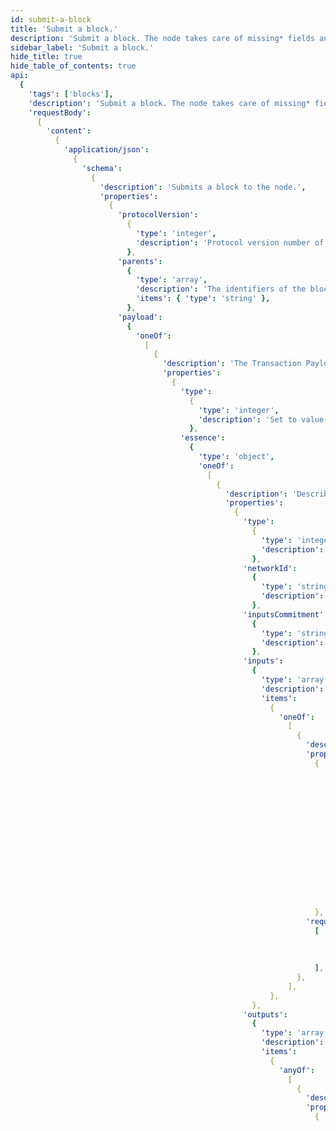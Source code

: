 ```yaml
---
id: submit-a-block
title: 'Submit a block.'
description: 'Submit a block. The node takes care of missing* fields and tries to build the block. On success, the block will be stored in the Tangle. This endpoint will return the identifier of the built block. *The node will try to auto-fill the following fields in case they are missing: `parents`, `nonce`. If `payload` is missing, the block will be built without a payload. `protocolVersion` is always required!'
sidebar_label: 'Submit a block.'
hide_title: true
hide_table_of_contents: true
api:
  {
    'tags': ['blocks'],
    'description': 'Submit a block. The node takes care of missing* fields and tries to build the block. On success, the block will be stored in the Tangle. This endpoint will return the identifier of the built block. *The node will try to auto-fill the following fields in case they are missing: `parents`, `nonce`. If `payload` is missing, the block will be built without a payload. `protocolVersion` is always required!',
    'requestBody':
      {
        'content':
          {
            'application/json':
              {
                'schema':
                  {
                    'description': 'Submits a block to the node.',
                    'properties':
                      {
                        'protocolVersion':
                          {
                            'type': 'integer',
                            'description': 'Protocol version number of the block. It also tells which protocol rules apply to the block.',
                          },
                        'parents':
                          {
                            'type': 'array',
                            'description': 'The identifiers of the blocks this block references. Hex-encoded with 0x prefix.',
                            'items': { 'type': 'string' },
                          },
                        'payload':
                          {
                            'oneOf':
                              [
                                {
                                  'description': 'The Transaction Payload to be embedded into a block.',
                                  'properties':
                                    {
                                      'type':
                                        {
                                          'type': 'integer',
                                          'description': 'Set to value 6 to denote a Transaction Payload.',
                                        },
                                      'essence':
                                        {
                                          'type': 'object',
                                          'oneOf':
                                            [
                                              {
                                                'description': 'Describes the essence data making up a transaction by defining its inputs and outputs and an optional payload.',
                                                'properties':
                                                  {
                                                    'type':
                                                      {
                                                        'type': 'integer',
                                                        'description': 'Set to value 1 to denote a Transaction Essence.',
                                                      },
                                                    'networkId':
                                                      {
                                                        'type': 'string',
                                                        'description': 'Network identifier. Plain string encoded number. This field signals for which network the block is meant for. It is computed out of the first 8 bytes of the `BLAKE2b-256` hash of the concatenation of the network name and protocol version string.',
                                                      },
                                                    'inputsCommitment':
                                                      {
                                                        'type': 'string',
                                                        'description': 'BLAKE2b-256 hash of the BLAKE2b-256 hashes of the serialized outputs referenced in Inputs by their outputIds (transactionId || outputIndex). Hex-encoded data with 0x prefix.',
                                                      },
                                                    'inputs':
                                                      {
                                                        'type': 'array',
                                                        'description': 'The inputs of this transaction.',
                                                        'items':
                                                          {
                                                            'oneOf':
                                                              [
                                                                {
                                                                  'description': 'Describes an input which references an unspent transaction output to consume.',
                                                                  'properties':
                                                                    {
                                                                      'type':
                                                                        {
                                                                          'type': 'integer',
                                                                          'description': 'Set to value 0 to denote an UTXO Input.',
                                                                        },
                                                                      'transactionId':
                                                                        {
                                                                          'type': 'string',
                                                                          'description': 'The BLAKE2b-256 hash of the transaction from which the UTXO comes from. Hex-encoded data with 0x prefix.',
                                                                        },
                                                                      'transactionOutputIndex':
                                                                        {
                                                                          'type': 'integer',
                                                                          'description': 'The index of the output on the referenced transaction to consume.',
                                                                        },
                                                                    },
                                                                  'required':
                                                                    [
                                                                      'type',
                                                                      'transactionId',
                                                                      'transactionOutputIndex',
                                                                    ],
                                                                },
                                                              ],
                                                          },
                                                      },
                                                    'outputs':
                                                      {
                                                        'type': 'array',
                                                        'description': 'The outputs of this transaction.',
                                                        'items':
                                                          {
                                                            'anyOf':
                                                              [
                                                                {
                                                                  'description': 'Describes a basic output with optional features.',
                                                                  'properties':
                                                                    {
                                                                      'type':
                                                                        {
                                                                          'type': 'integer',
                                                                          'description': 'Set to value 3 to denote a Basic Output.',
                                                                        },
                                                                      'amount':
                                                                        {
                                                                          'type': 'string',
                                                                          'description': 'The amount of IOTA tokens to deposit with this BasicOutput output. Plain string encoded number.',
                                                                        },
                                                                      'nativeTokens':
                                                                        {
                                                                          'type': 'array',
                                                                          'description': 'Native tokens held by the otuput.',
                                                                          'items':
                                                                            {
                                                                              'anyOf':
                                                                                [
                                                                                  {
                                                                                    'description': 'A native token and its balance in the output.',
                                                                                    'properties':
                                                                                      {
                                                                                        'tokenId':
                                                                                          {
                                                                                            'type': 'string',
                                                                                            'description': 'Hex-encoded identifier with 0x prefix of the native token. Same as foundryId of the controlling foundry.',
                                                                                          },
                                                                                        'amount':
                                                                                          {
                                                                                            'type': 'string',
                                                                                            'description': 'Amount of native tokens (up to uint256). Hex-encoded number with 0x prefix.',
                                                                                          },
                                                                                      },
                                                                                    'required':
                                                                                      [
                                                                                        'tokenId',
                                                                                        'amount',
                                                                                      ],
                                                                                  },
                                                                                ],
                                                                            },
                                                                        },
                                                                      'unlockConditions':
                                                                        {
                                                                          'type': 'array',
                                                                          'description': 'Unlock condtions that define how the output an be unlocked in a transaction.',
                                                                          'items':
                                                                            {
                                                                              'anyOf':
                                                                                [
                                                                                  {
                                                                                    'description': 'Can be unlocked by unlocking the address.',
                                                                                    'properties':
                                                                                      {
                                                                                        'type':
                                                                                          {
                                                                                            'type': 'integer',
                                                                                            'description': 'Set to value 0 to denote an Address Unlock Condition.',
                                                                                          },
                                                                                        'address':
                                                                                          {
                                                                                            'oneOf':
                                                                                              [
                                                                                                {
                                                                                                  'description': 'The Ed25519 address.',
                                                                                                  'properties':
                                                                                                    {
                                                                                                      'type':
                                                                                                        {
                                                                                                          'type': 'integer',
                                                                                                          'description': 'Set to value 0 to denote an Ed25519 Address.',
                                                                                                        },
                                                                                                      'pubKeyHash':
                                                                                                        {
                                                                                                          'type': 'string',
                                                                                                          'description': 'The hex-encoded, 0x prefixed BLAKE2b-256 hash of the Ed25519 public key',
                                                                                                        },
                                                                                                    },
                                                                                                  'required':
                                                                                                    [
                                                                                                      'type',
                                                                                                      'pubKeyHash',
                                                                                                    ],
                                                                                                },
                                                                                                {
                                                                                                  'description': 'Address of an alias account.',
                                                                                                  'properties':
                                                                                                    {
                                                                                                      'type':
                                                                                                        {
                                                                                                          'type': 'integer',
                                                                                                          'description': 'Set to value 8 to denote an Alias Address.',
                                                                                                        },
                                                                                                      'aliasId':
                                                                                                        {
                                                                                                          'type': 'string',
                                                                                                          'description': 'The hex-encoded, 0x prefixed BLAKE2b-256 hash of the outputId that created the alias.',
                                                                                                        },
                                                                                                    },
                                                                                                  'required':
                                                                                                    [
                                                                                                      'type',
                                                                                                      'aliasId',
                                                                                                    ],
                                                                                                },
                                                                                                {
                                                                                                  'description': 'Address of an NFT account.',
                                                                                                  'properties':
                                                                                                    {
                                                                                                      'type':
                                                                                                        {
                                                                                                          'type': 'integer',
                                                                                                          'description': 'Set to value 16 to denote an NFT Address.',
                                                                                                        },
                                                                                                      'nftId':
                                                                                                        {
                                                                                                          'type': 'string',
                                                                                                          'description': 'The hex-encoded, 0x prefixed BLAKE2b-256 hash of the outputId that created the NFT.',
                                                                                                        },
                                                                                                    },
                                                                                                  'required':
                                                                                                    [
                                                                                                      'type',
                                                                                                      'nftId',
                                                                                                    ],
                                                                                                },
                                                                                              ],
                                                                                          },
                                                                                      },
                                                                                    'required':
                                                                                      [
                                                                                        'type',
                                                                                        'address',
                                                                                      ],
                                                                                  },
                                                                                  {
                                                                                    'description': 'Can be unlocked by depositing return amount to return address via an output that only has Address Unlock Condition.',
                                                                                    'properties':
                                                                                      {
                                                                                        'type':
                                                                                          {
                                                                                            'type': 'integer',
                                                                                            'description': 'Set to value 1 to denote an Dust Deposit Return Unlock Condition.',
                                                                                          },
                                                                                        'returnAddress':
                                                                                          {
                                                                                            'oneOf':
                                                                                              [
                                                                                                {
                                                                                                  'description': 'The Ed25519 address.',
                                                                                                  'properties':
                                                                                                    {
                                                                                                      'type':
                                                                                                        {
                                                                                                          'type': 'integer',
                                                                                                          'description': 'Set to value 0 to denote an Ed25519 Address.',
                                                                                                        },
                                                                                                      'pubKeyHash':
                                                                                                        {
                                                                                                          'type': 'string',
                                                                                                          'description': 'The hex-encoded, 0x prefixed BLAKE2b-256 hash of the Ed25519 public key',
                                                                                                        },
                                                                                                    },
                                                                                                  'required':
                                                                                                    [
                                                                                                      'type',
                                                                                                      'pubKeyHash',
                                                                                                    ],
                                                                                                },
                                                                                                {
                                                                                                  'description': 'Address of an alias account.',
                                                                                                  'properties':
                                                                                                    {
                                                                                                      'type':
                                                                                                        {
                                                                                                          'type': 'integer',
                                                                                                          'description': 'Set to value 8 to denote an Alias Address.',
                                                                                                        },
                                                                                                      'aliasId':
                                                                                                        {
                                                                                                          'type': 'string',
                                                                                                          'description': 'The hex-encoded, 0x prefixed BLAKE2b-256 hash of the outputId that created the alias.',
                                                                                                        },
                                                                                                    },
                                                                                                  'required':
                                                                                                    [
                                                                                                      'type',
                                                                                                      'aliasId',
                                                                                                    ],
                                                                                                },
                                                                                                {
                                                                                                  'description': 'Address of an NFT account.',
                                                                                                  'properties':
                                                                                                    {
                                                                                                      'type':
                                                                                                        {
                                                                                                          'type': 'integer',
                                                                                                          'description': 'Set to value 16 to denote an NFT Address.',
                                                                                                        },
                                                                                                      'nftId':
                                                                                                        {
                                                                                                          'type': 'string',
                                                                                                          'description': 'The hex-encoded, 0x prefixed BLAKE2b-256 hash of the outputId that created the NFT.',
                                                                                                        },
                                                                                                    },
                                                                                                  'required':
                                                                                                    [
                                                                                                      'type',
                                                                                                      'nftId',
                                                                                                    ],
                                                                                                },
                                                                                              ],
                                                                                          },
                                                                                        'returnAmount':
                                                                                          {
                                                                                            'type': 'string',
                                                                                            'description': 'Amount of IOTA tokens the consuming transaction should deposit to the address defined in Return Address. Plain string encoded number.',
                                                                                          },
                                                                                      },
                                                                                    'required':
                                                                                      [
                                                                                        'type',
                                                                                        'returnAddress',
                                                                                        'returnAmount',
                                                                                      ],
                                                                                  },
                                                                                  {
                                                                                    'description': 'Can be unlocked if the confirming milestone has a >= Unix Timestamp.',
                                                                                    'properties':
                                                                                      {
                                                                                        'type':
                                                                                          {
                                                                                            'type': 'integer',
                                                                                            'description': 'Set to value 2 to denote an Timelock Unlock Condition.',
                                                                                          },
                                                                                        'unixTime':
                                                                                          {
                                                                                            'type': 'integer',
                                                                                            'description': 'Unix time (seconds since Unix epoch) starting from which the output can be consumed.',
                                                                                            'minimum': 0,
                                                                                            'exclusiveMinimum': true,
                                                                                          },
                                                                                      },
                                                                                    'required':
                                                                                      [
                                                                                        'type',
                                                                                        'unixTime',
                                                                                      ],
                                                                                  },
                                                                                  {
                                                                                    'description': 'Defines a unix time until which only Address, defined in Address Unlock Condition, is allowed to unlock the output. After the unix time, only Return Address can unlock it.',
                                                                                    'properties':
                                                                                      {
                                                                                        'type':
                                                                                          {
                                                                                            'type': 'integer',
                                                                                            'description': 'Set to value 3 to denote an Expiration Unlock Condition.',
                                                                                          },
                                                                                        'returnAddress':
                                                                                          {
                                                                                            'oneOf':
                                                                                              [
                                                                                                {
                                                                                                  'description': 'The Ed25519 address.',
                                                                                                  'properties':
                                                                                                    {
                                                                                                      'type':
                                                                                                        {
                                                                                                          'type': 'integer',
                                                                                                          'description': 'Set to value 0 to denote an Ed25519 Address.',
                                                                                                        },
                                                                                                      'pubKeyHash':
                                                                                                        {
                                                                                                          'type': 'string',
                                                                                                          'description': 'The hex-encoded, 0x prefixed BLAKE2b-256 hash of the Ed25519 public key',
                                                                                                        },
                                                                                                    },
                                                                                                  'required':
                                                                                                    [
                                                                                                      'type',
                                                                                                      'pubKeyHash',
                                                                                                    ],
                                                                                                },
                                                                                                {
                                                                                                  'description': 'Address of an alias account.',
                                                                                                  'properties':
                                                                                                    {
                                                                                                      'type':
                                                                                                        {
                                                                                                          'type': 'integer',
                                                                                                          'description': 'Set to value 8 to denote an Alias Address.',
                                                                                                        },
                                                                                                      'aliasId':
                                                                                                        {
                                                                                                          'type': 'string',
                                                                                                          'description': 'The hex-encoded, 0x prefixed BLAKE2b-256 hash of the outputId that created the alias.',
                                                                                                        },
                                                                                                    },
                                                                                                  'required':
                                                                                                    [
                                                                                                      'type',
                                                                                                      'aliasId',
                                                                                                    ],
                                                                                                },
                                                                                                {
                                                                                                  'description': 'Address of an NFT account.',
                                                                                                  'properties':
                                                                                                    {
                                                                                                      'type':
                                                                                                        {
                                                                                                          'type': 'integer',
                                                                                                          'description': 'Set to value 16 to denote an NFT Address.',
                                                                                                        },
                                                                                                      'nftId':
                                                                                                        {
                                                                                                          'type': 'string',
                                                                                                          'description': 'The hex-encoded, 0x prefixed BLAKE2b-256 hash of the outputId that created the NFT.',
                                                                                                        },
                                                                                                    },
                                                                                                  'required':
                                                                                                    [
                                                                                                      'type',
                                                                                                      'nftId',
                                                                                                    ],
                                                                                                },
                                                                                              ],
                                                                                          },
                                                                                        'unixTime':
                                                                                          {
                                                                                            'type': 'integer',
                                                                                            'description': 'Before this unix time, Address Unlock Condition is allowed to unlock the output, after that only the address defined in Return Address.',
                                                                                            'minimum': 0,
                                                                                            'exclusiveMinimum': true,
                                                                                          },
                                                                                      },
                                                                                    'required':
                                                                                      [
                                                                                        'type',
                                                                                        'returnAddress',
                                                                                        'unixTime',
                                                                                      ],
                                                                                  },
                                                                                ],
                                                                            },
                                                                        },
                                                                      'features':
                                                                        {
                                                                          'type': 'array',
                                                                          'description': 'Features that add utility to the output but do not impose unlocking conditions.',
                                                                          'items':
                                                                            {
                                                                              'anyOf':
                                                                                [
                                                                                  {
                                                                                    'description': 'Identifies the validated sender of the output.',
                                                                                    'properties':
                                                                                      {
                                                                                        'type':
                                                                                          {
                                                                                            'type': 'integer',
                                                                                            'description': 'Set to value 0 to denote a Sender Feature.',
                                                                                          },
                                                                                        'sender':
                                                                                          {
                                                                                            'oneOf':
                                                                                              [
                                                                                                {
                                                                                                  'description': 'The Ed25519 address.',
                                                                                                  'properties':
                                                                                                    {
                                                                                                      'type':
                                                                                                        {
                                                                                                          'type': 'integer',
                                                                                                          'description': 'Set to value 0 to denote an Ed25519 Address.',
                                                                                                        },
                                                                                                      'pubKeyHash':
                                                                                                        {
                                                                                                          'type': 'string',
                                                                                                          'description': 'The hex-encoded, 0x prefixed BLAKE2b-256 hash of the Ed25519 public key',
                                                                                                        },
                                                                                                    },
                                                                                                  'required':
                                                                                                    [
                                                                                                      'type',
                                                                                                      'pubKeyHash',
                                                                                                    ],
                                                                                                },
                                                                                                {
                                                                                                  'description': 'Address of an alias account.',
                                                                                                  'properties':
                                                                                                    {
                                                                                                      'type':
                                                                                                        {
                                                                                                          'type': 'integer',
                                                                                                          'description': 'Set to value 8 to denote an Alias Address.',
                                                                                                        },
                                                                                                      'aliasId':
                                                                                                        {
                                                                                                          'type': 'string',
                                                                                                          'description': 'The hex-encoded, 0x prefixed BLAKE2b-256 hash of the outputId that created the alias.',
                                                                                                        },
                                                                                                    },
                                                                                                  'required':
                                                                                                    [
                                                                                                      'type',
                                                                                                      'aliasId',
                                                                                                    ],
                                                                                                },
                                                                                                {
                                                                                                  'description': 'Address of an NFT account.',
                                                                                                  'properties':
                                                                                                    {
                                                                                                      'type':
                                                                                                        {
                                                                                                          'type': 'integer',
                                                                                                          'description': 'Set to value 16 to denote an NFT Address.',
                                                                                                        },
                                                                                                      'nftId':
                                                                                                        {
                                                                                                          'type': 'string',
                                                                                                          'description': 'The hex-encoded, 0x prefixed BLAKE2b-256 hash of the outputId that created the NFT.',
                                                                                                        },
                                                                                                    },
                                                                                                  'required':
                                                                                                    [
                                                                                                      'type',
                                                                                                      'nftId',
                                                                                                    ],
                                                                                                },
                                                                                              ],
                                                                                          },
                                                                                      },
                                                                                    'required':
                                                                                      [
                                                                                        'type',
                                                                                        'sender',
                                                                                      ],
                                                                                  },
                                                                                  {
                                                                                    'description': 'Defines metadata (arbitrary binary data) that will be stored in the output.',
                                                                                    'properties':
                                                                                      {
                                                                                        'type':
                                                                                          {
                                                                                            'type': 'integer',
                                                                                            'description': 'Set to value 2 to denote a Metadata Feature.',
                                                                                          },
                                                                                        'data':
                                                                                          {
                                                                                            'type': 'string',
                                                                                            'description': 'Hex-encoded binary data with 0x prefix.',
                                                                                          },
                                                                                      },
                                                                                    'required':
                                                                                      [
                                                                                        'type',
                                                                                        'data',
                                                                                      ],
                                                                                  },
                                                                                  {
                                                                                    'description': 'Defines an indexation tag to which the output can be indexed by additional node plugins.',
                                                                                    'properties':
                                                                                      {
                                                                                        'type':
                                                                                          {
                                                                                            'type': 'integer',
                                                                                            'description': 'Set to value 3 to denote a Tag Feature.',
                                                                                          },
                                                                                        'tag':
                                                                                          {
                                                                                            'type': 'string',
                                                                                            'description': 'Hex-encoded binary indexation tag with 0x prefix.',
                                                                                          },
                                                                                      },
                                                                                    'required':
                                                                                      [
                                                                                        'type',
                                                                                        'tag',
                                                                                      ],
                                                                                  },
                                                                                ],
                                                                            },
                                                                        },
                                                                    },
                                                                  'required':
                                                                    [
                                                                      'type',
                                                                      'amount',
                                                                      'unlockConditions',
                                                                    ],
                                                                },
                                                                {
                                                                  'description': 'Describes an alias account in the ledger that can be controlled by the state and governance controllers.',
                                                                  'properties':
                                                                    {
                                                                      'type':
                                                                        {
                                                                          'type': 'integer',
                                                                          'description': 'Set to value 4 to denote an Alias Output.',
                                                                        },
                                                                      'amount':
                                                                        {
                                                                          'type': 'string',
                                                                          'description': 'The amount of IOTA tokens to deposit with this output. Plain string encoded number.',
                                                                        },
                                                                      'nativeTokens':
                                                                        {
                                                                          'type': 'array',
                                                                          'description': 'Native tokens held by the otuput.',
                                                                          'items':
                                                                            {
                                                                              'anyOf':
                                                                                [
                                                                                  {
                                                                                    'description': 'A native token and its balance in the output.',
                                                                                    'properties':
                                                                                      {
                                                                                        'tokenId':
                                                                                          {
                                                                                            'type': 'string',
                                                                                            'description': 'Hex-encoded identifier with 0x prefix of the native token. Same as foundryId of the controlling foundry.',
                                                                                          },
                                                                                        'amount':
                                                                                          {
                                                                                            'type': 'string',
                                                                                            'description': 'Amount of native tokens (up to uint256). Hex-encoded number with 0x prefix.',
                                                                                          },
                                                                                      },
                                                                                    'required':
                                                                                      [
                                                                                        'tokenId',
                                                                                        'amount',
                                                                                      ],
                                                                                  },
                                                                                ],
                                                                            },
                                                                        },
                                                                      'aliasId':
                                                                        {
                                                                          'type': 'string',
                                                                          'description': 'Unique identifier of the alias, which is the BLAKE2b-256 hash of the Output ID that created it. Alias Address = Alias Address Type || Alias ID. Hex-encoded data with 0x prefix.',
                                                                        },
                                                                      'stateIndex':
                                                                        {
                                                                          'type': 'integer',
                                                                          'description': 'A counter that must increase by 1 every time the alias is state transitioned.',
                                                                        },
                                                                      'stateMetadata':
                                                                        {
                                                                          'type': 'string',
                                                                          'description': 'Hex-encoded metadata with 0x prefix that can only be changed by the state controller.',
                                                                        },
                                                                      'foundryCounter':
                                                                        {
                                                                          'type': 'integer',
                                                                          'description': 'A counter that denotes the number of foundries created by this alias account.',
                                                                        },
                                                                      'unlockConditions':
                                                                        {
                                                                          'type': 'array',
                                                                          'description': 'Unlock condtions that define how the output an be unlocked in a transaction.',
                                                                          'items':
                                                                            {
                                                                              'anyOf':
                                                                                [
                                                                                  {
                                                                                    'description': 'Can be unlocked by unlocking the address.',
                                                                                    'properties':
                                                                                      {
                                                                                        'type':
                                                                                          {
                                                                                            'type': 'integer',
                                                                                            'description': 'Set to value 4 to denote an  Sate Controller Address Unlock Condition.',
                                                                                          },
                                                                                        'address':
                                                                                          {
                                                                                            'oneOf':
                                                                                              [
                                                                                                {
                                                                                                  'description': 'The Ed25519 address.',
                                                                                                  'properties':
                                                                                                    {
                                                                                                      'type':
                                                                                                        {
                                                                                                          'type': 'integer',
                                                                                                          'description': 'Set to value 0 to denote an Ed25519 Address.',
                                                                                                        },
                                                                                                      'pubKeyHash':
                                                                                                        {
                                                                                                          'type': 'string',
                                                                                                          'description': 'The hex-encoded, 0x prefixed BLAKE2b-256 hash of the Ed25519 public key',
                                                                                                        },
                                                                                                    },
                                                                                                  'required':
                                                                                                    [
                                                                                                      'type',
                                                                                                      'pubKeyHash',
                                                                                                    ],
                                                                                                },
                                                                                                {
                                                                                                  'description': 'Address of an alias account.',
                                                                                                  'properties':
                                                                                                    {
                                                                                                      'type':
                                                                                                        {
                                                                                                          'type': 'integer',
                                                                                                          'description': 'Set to value 8 to denote an Alias Address.',
                                                                                                        },
                                                                                                      'aliasId':
                                                                                                        {
                                                                                                          'type': 'string',
                                                                                                          'description': 'The hex-encoded, 0x prefixed BLAKE2b-256 hash of the outputId that created the alias.',
                                                                                                        },
                                                                                                    },
                                                                                                  'required':
                                                                                                    [
                                                                                                      'type',
                                                                                                      'aliasId',
                                                                                                    ],
                                                                                                },
                                                                                                {
                                                                                                  'description': 'Address of an NFT account.',
                                                                                                  'properties':
                                                                                                    {
                                                                                                      'type':
                                                                                                        {
                                                                                                          'type': 'integer',
                                                                                                          'description': 'Set to value 16 to denote an NFT Address.',
                                                                                                        },
                                                                                                      'nftId':
                                                                                                        {
                                                                                                          'type': 'string',
                                                                                                          'description': 'The hex-encoded, 0x prefixed BLAKE2b-256 hash of the outputId that created the NFT.',
                                                                                                        },
                                                                                                    },
                                                                                                  'required':
                                                                                                    [
                                                                                                      'type',
                                                                                                      'nftId',
                                                                                                    ],
                                                                                                },
                                                                                              ],
                                                                                          },
                                                                                      },
                                                                                    'required':
                                                                                      [
                                                                                        'type',
                                                                                        'address',
                                                                                      ],
                                                                                  },
                                                                                  {
                                                                                    'description': 'Can be unlocked by unlocking the address.',
                                                                                    'properties':
                                                                                      {
                                                                                        'type':
                                                                                          {
                                                                                            'type': 'integer',
                                                                                            'description': 'Set to value 5 to denote an  Governor Address Unlock Condition.',
                                                                                          },
                                                                                        'address':
                                                                                          {
                                                                                            'oneOf':
                                                                                              [
                                                                                                {
                                                                                                  'description': 'The Ed25519 address.',
                                                                                                  'properties':
                                                                                                    {
                                                                                                      'type':
                                                                                                        {
                                                                                                          'type': 'integer',
                                                                                                          'description': 'Set to value 0 to denote an Ed25519 Address.',
                                                                                                        },
                                                                                                      'pubKeyHash':
                                                                                                        {
                                                                                                          'type': 'string',
                                                                                                          'description': 'The hex-encoded, 0x prefixed BLAKE2b-256 hash of the Ed25519 public key',
                                                                                                        },
                                                                                                    },
                                                                                                  'required':
                                                                                                    [
                                                                                                      'type',
                                                                                                      'pubKeyHash',
                                                                                                    ],
                                                                                                },
                                                                                                {
                                                                                                  'description': 'Address of an alias account.',
                                                                                                  'properties':
                                                                                                    {
                                                                                                      'type':
                                                                                                        {
                                                                                                          'type': 'integer',
                                                                                                          'description': 'Set to value 8 to denote an Alias Address.',
                                                                                                        },
                                                                                                      'aliasId':
                                                                                                        {
                                                                                                          'type': 'string',
                                                                                                          'description': 'The hex-encoded, 0x prefixed BLAKE2b-256 hash of the outputId that created the alias.',
                                                                                                        },
                                                                                                    },
                                                                                                  'required':
                                                                                                    [
                                                                                                      'type',
                                                                                                      'aliasId',
                                                                                                    ],
                                                                                                },
                                                                                                {
                                                                                                  'description': 'Address of an NFT account.',
                                                                                                  'properties':
                                                                                                    {
                                                                                                      'type':
                                                                                                        {
                                                                                                          'type': 'integer',
                                                                                                          'description': 'Set to value 16 to denote an NFT Address.',
                                                                                                        },
                                                                                                      'nftId':
                                                                                                        {
                                                                                                          'type': 'string',
                                                                                                          'description': 'The hex-encoded, 0x prefixed BLAKE2b-256 hash of the outputId that created the NFT.',
                                                                                                        },
                                                                                                    },
                                                                                                  'required':
                                                                                                    [
                                                                                                      'type',
                                                                                                      'nftId',
                                                                                                    ],
                                                                                                },
                                                                                              ],
                                                                                          },
                                                                                      },
                                                                                    'required':
                                                                                      [
                                                                                        'type',
                                                                                        'address',
                                                                                      ],
                                                                                  },
                                                                                ],
                                                                            },
                                                                        },
                                                                      'features':
                                                                        {
                                                                          'type': 'array',
                                                                          'description': 'Features that add utility to the output but do not impose unlocking conditions.',
                                                                          'items':
                                                                            {
                                                                              'anyOf':
                                                                                [
                                                                                  {
                                                                                    'description': 'Identifies the validated sender of the output.',
                                                                                    'properties':
                                                                                      {
                                                                                        'type':
                                                                                          {
                                                                                            'type': 'integer',
                                                                                            'description': 'Set to value 0 to denote a Sender Feature.',
                                                                                          },
                                                                                        'sender':
                                                                                          {
                                                                                            'oneOf':
                                                                                              [
                                                                                                {
                                                                                                  'description': 'The Ed25519 address.',
                                                                                                  'properties':
                                                                                                    {
                                                                                                      'type':
                                                                                                        {
                                                                                                          'type': 'integer',
                                                                                                          'description': 'Set to value 0 to denote an Ed25519 Address.',
                                                                                                        },
                                                                                                      'pubKeyHash':
                                                                                                        {
                                                                                                          'type': 'string',
                                                                                                          'description': 'The hex-encoded, 0x prefixed BLAKE2b-256 hash of the Ed25519 public key',
                                                                                                        },
                                                                                                    },
                                                                                                  'required':
                                                                                                    [
                                                                                                      'type',
                                                                                                      'pubKeyHash',
                                                                                                    ],
                                                                                                },
                                                                                                {
                                                                                                  'description': 'Address of an alias account.',
                                                                                                  'properties':
                                                                                                    {
                                                                                                      'type':
                                                                                                        {
                                                                                                          'type': 'integer',
                                                                                                          'description': 'Set to value 8 to denote an Alias Address.',
                                                                                                        },
                                                                                                      'aliasId':
                                                                                                        {
                                                                                                          'type': 'string',
                                                                                                          'description': 'The hex-encoded, 0x prefixed BLAKE2b-256 hash of the outputId that created the alias.',
                                                                                                        },
                                                                                                    },
                                                                                                  'required':
                                                                                                    [
                                                                                                      'type',
                                                                                                      'aliasId',
                                                                                                    ],
                                                                                                },
                                                                                                {
                                                                                                  'description': 'Address of an NFT account.',
                                                                                                  'properties':
                                                                                                    {
                                                                                                      'type':
                                                                                                        {
                                                                                                          'type': 'integer',
                                                                                                          'description': 'Set to value 16 to denote an NFT Address.',
                                                                                                        },
                                                                                                      'nftId':
                                                                                                        {
                                                                                                          'type': 'string',
                                                                                                          'description': 'The hex-encoded, 0x prefixed BLAKE2b-256 hash of the outputId that created the NFT.',
                                                                                                        },
                                                                                                    },
                                                                                                  'required':
                                                                                                    [
                                                                                                      'type',
                                                                                                      'nftId',
                                                                                                    ],
                                                                                                },
                                                                                              ],
                                                                                          },
                                                                                      },
                                                                                    'required':
                                                                                      [
                                                                                        'type',
                                                                                        'sender',
                                                                                      ],
                                                                                  },
                                                                                  {
                                                                                    'description': 'Defines metadata (arbitrary binary data) that will be stored in the output.',
                                                                                    'properties':
                                                                                      {
                                                                                        'type':
                                                                                          {
                                                                                            'type': 'integer',
                                                                                            'description': 'Set to value 2 to denote a Metadata Feature.',
                                                                                          },
                                                                                        'data':
                                                                                          {
                                                                                            'type': 'string',
                                                                                            'description': 'Hex-encoded binary data with 0x prefix.',
                                                                                          },
                                                                                      },
                                                                                    'required':
                                                                                      [
                                                                                        'type',
                                                                                        'data',
                                                                                      ],
                                                                                  },
                                                                                ],
                                                                            },
                                                                        },
                                                                      'immutableFeatures':
                                                                        {
                                                                          'type': 'array',
                                                                          'description': 'Immutable features that add utility to the output but do not impose unlocking conditions. These features need to be kept in future transitions of the UTXO state machine.',
                                                                          'items':
                                                                            {
                                                                              'anyOf':
                                                                                [
                                                                                  {
                                                                                    'description': 'Identifies the validated issuer of the UTXO state machine (alias/NFT).',
                                                                                    'properties':
                                                                                      {
                                                                                        'type':
                                                                                          {
                                                                                            'type': 'integer',
                                                                                            'description': 'Set to value 1 to denote an Issuer Feature.',
                                                                                          },
                                                                                        'issuer':
                                                                                          {
                                                                                            'oneOf':
                                                                                              [
                                                                                                {
                                                                                                  'description': 'The Ed25519 address.',
                                                                                                  'properties':
                                                                                                    {
                                                                                                      'type':
                                                                                                        {
                                                                                                          'type': 'integer',
                                                                                                          'description': 'Set to value 0 to denote an Ed25519 Address.',
                                                                                                        },
                                                                                                      'pubKeyHash':
                                                                                                        {
                                                                                                          'type': 'string',
                                                                                                          'description': 'The hex-encoded, 0x prefixed BLAKE2b-256 hash of the Ed25519 public key',
                                                                                                        },
                                                                                                    },
                                                                                                  'required':
                                                                                                    [
                                                                                                      'type',
                                                                                                      'pubKeyHash',
                                                                                                    ],
                                                                                                },
                                                                                                {
                                                                                                  'description': 'Address of an alias account.',
                                                                                                  'properties':
                                                                                                    {
                                                                                                      'type':
                                                                                                        {
                                                                                                          'type': 'integer',
                                                                                                          'description': 'Set to value 8 to denote an Alias Address.',
                                                                                                        },
                                                                                                      'aliasId':
                                                                                                        {
                                                                                                          'type': 'string',
                                                                                                          'description': 'The hex-encoded, 0x prefixed BLAKE2b-256 hash of the outputId that created the alias.',
                                                                                                        },
                                                                                                    },
                                                                                                  'required':
                                                                                                    [
                                                                                                      'type',
                                                                                                      'aliasId',
                                                                                                    ],
                                                                                                },
                                                                                                {
                                                                                                  'description': 'Address of an NFT account.',
                                                                                                  'properties':
                                                                                                    {
                                                                                                      'type':
                                                                                                        {
                                                                                                          'type': 'integer',
                                                                                                          'description': 'Set to value 16 to denote an NFT Address.',
                                                                                                        },
                                                                                                      'nftId':
                                                                                                        {
                                                                                                          'type': 'string',
                                                                                                          'description': 'The hex-encoded, 0x prefixed BLAKE2b-256 hash of the outputId that created the NFT.',
                                                                                                        },
                                                                                                    },
                                                                                                  'required':
                                                                                                    [
                                                                                                      'type',
                                                                                                      'nftId',
                                                                                                    ],
                                                                                                },
                                                                                              ],
                                                                                          },
                                                                                      },
                                                                                    'required':
                                                                                      [
                                                                                        'type',
                                                                                        'issuer',
                                                                                      ],
                                                                                  },
                                                                                  {
                                                                                    'description': 'Defines metadata (arbitrary binary data) that will be stored in the output.',
                                                                                    'properties':
                                                                                      {
                                                                                        'type':
                                                                                          {
                                                                                            'type': 'integer',
                                                                                            'description': 'Set to value 2 to denote a Metadata Feature.',
                                                                                          },
                                                                                        'data':
                                                                                          {
                                                                                            'type': 'string',
                                                                                            'description': 'Hex-encoded binary data with 0x prefix.',
                                                                                          },
                                                                                      },
                                                                                    'required':
                                                                                      [
                                                                                        'type',
                                                                                        'data',
                                                                                      ],
                                                                                  },
                                                                                ],
                                                                            },
                                                                        },
                                                                    },
                                                                  'required':
                                                                    [
                                                                      'type',
                                                                      'amount',
                                                                      'aliasId',
                                                                      'stateIndex',
                                                                      'foundryCounter',
                                                                      'unlockConditions',
                                                                    ],
                                                                },
                                                                {
                                                                  'description': 'Describes a foundry output that is controlled by an alias.',
                                                                  'properties':
                                                                    {
                                                                      'type':
                                                                        {
                                                                          'type': 'integer',
                                                                          'description': 'Set to value5 to denote a Foundry Output.',
                                                                        },
                                                                      'amount':
                                                                        {
                                                                          'type': 'string',
                                                                          'description': 'The amount of IOTA tokens to deposit with this output. Plain string encoded number.',
                                                                        },
                                                                      'nativeTokens':
                                                                        {
                                                                          'type': 'array',
                                                                          'description': 'Native tokens held by the otuput.',
                                                                          'items':
                                                                            {
                                                                              'anyOf':
                                                                                [
                                                                                  {
                                                                                    'description': 'A native token and its balance in the output.',
                                                                                    'properties':
                                                                                      {
                                                                                        'tokenId':
                                                                                          {
                                                                                            'type': 'string',
                                                                                            'description': 'Hex-encoded identifier with 0x prefix of the native token. Same as foundryId of the controlling foundry.',
                                                                                          },
                                                                                        'amount':
                                                                                          {
                                                                                            'type': 'string',
                                                                                            'description': 'Amount of native tokens (up to uint256). Hex-encoded number with 0x prefix.',
                                                                                          },
                                                                                      },
                                                                                    'required':
                                                                                      [
                                                                                        'tokenId',
                                                                                        'amount',
                                                                                      ],
                                                                                  },
                                                                                ],
                                                                            },
                                                                        },
                                                                      'serialNumber':
                                                                        {
                                                                          'type': 'integer',
                                                                          'description': 'The serial number of the foundry with respect to the controlling alias.',
                                                                        },
                                                                      'tokenScheme':
                                                                        {
                                                                          'type': 'array',
                                                                          'description': 'Defines the supply control scheme of the tokens controlled by the foundry.',
                                                                          'items':
                                                                            {
                                                                              'oneOf':
                                                                                [
                                                                                  {
                                                                                    'description': 'Defines the simple supply control scheme of native tokens. Tokens can be minted by the foundry without additional restrictions as long as maximum supply is requested and circulating supply is not negative.',
                                                                                    'properties':
                                                                                      {
                                                                                        'type':
                                                                                          {
                                                                                            'type': 'integer',
                                                                                            'description': 'Set to value 0 to denote an Simple Token Scheme.',
                                                                                          },
                                                                                        'mintedTokens':
                                                                                          {
                                                                                            'type': 'string',
                                                                                            'description': 'Minted tokens controlled by this foundry. Hex-encoded number with 0x prefix.',
                                                                                          },
                                                                                        'meltedTokens':
                                                                                          {
                                                                                            'type': 'string',
                                                                                            'description': 'Melted tokens controlled by this foundry. Hex-encoded number with 0x prefix.',
                                                                                          },
                                                                                        'maxSupply':
                                                                                          {
                                                                                            'type': 'string',
                                                                                            'description': 'Maximum supply of tokens controlled by this foundry. Hex-encoded number with 0x prefix.',
                                                                                          },
                                                                                      },
                                                                                    'required':
                                                                                      [
                                                                                        'type',
                                                                                        'mintedTokens',
                                                                                        'meltedTokens',
                                                                                        'maxSupply',
                                                                                      ],
                                                                                  },
                                                                                ],
                                                                            },
                                                                        },
                                                                      'unlockConditions':
                                                                        {
                                                                          'type': 'array',
                                                                          'description': 'Unlock condtions that define how the output an be unlocked in a transaction.',
                                                                          'items':
                                                                            {
                                                                              'anyOf':
                                                                                [
                                                                                  {
                                                                                    'description': 'Can be unlocked by unlocking the permanent alias address. The unlock condition has to be kept in future state transitions of the UTXO state machine.',
                                                                                    'properties':
                                                                                      {
                                                                                        'type':
                                                                                          {
                                                                                            'type': 'integer',
                                                                                            'description': 'Set to value 6 to denote an Immutable Alias Address Unlock Condition.',
                                                                                          },
                                                                                        'address':
                                                                                          {
                                                                                            'oneOf':
                                                                                              [
                                                                                                {
                                                                                                  'description': 'Address of an alias account.',
                                                                                                  'properties':
                                                                                                    {
                                                                                                      'type':
                                                                                                        {
                                                                                                          'type': 'integer',
                                                                                                          'description': 'Set to value 8 to denote an Alias Address.',
                                                                                                        },
                                                                                                      'aliasId':
                                                                                                        {
                                                                                                          'type': 'string',
                                                                                                          'description': 'The hex-encoded, 0x prefixed BLAKE2b-256 hash of the outputId that created the alias.',
                                                                                                        },
                                                                                                    },
                                                                                                  'required':
                                                                                                    [
                                                                                                      'type',
                                                                                                      'aliasId',
                                                                                                    ],
                                                                                                },
                                                                                              ],
                                                                                          },
                                                                                      },
                                                                                    'required':
                                                                                      [
                                                                                        'type',
                                                                                        'address',
                                                                                      ],
                                                                                  },
                                                                                ],
                                                                            },
                                                                        },
                                                                      'features':
                                                                        {
                                                                          'type': 'array',
                                                                          'description': 'Features that add utility to the output but do not impose unlocking conditions.',
                                                                          'items':
                                                                            {
                                                                              'anyOf':
                                                                                [
                                                                                  {
                                                                                    'description': 'Defines metadata (arbitrary binary data) that will be stored in the output.',
                                                                                    'properties':
                                                                                      {
                                                                                        'type':
                                                                                          {
                                                                                            'type': 'integer',
                                                                                            'description': 'Set to value 2 to denote a Metadata Feature.',
                                                                                          },
                                                                                        'data':
                                                                                          {
                                                                                            'type': 'string',
                                                                                            'description': 'Hex-encoded binary data with 0x prefix.',
                                                                                          },
                                                                                      },
                                                                                    'required':
                                                                                      [
                                                                                        'type',
                                                                                        'data',
                                                                                      ],
                                                                                  },
                                                                                ],
                                                                            },
                                                                        },
                                                                      'immutableFeatures':
                                                                        {
                                                                          'type': 'array',
                                                                          'description': 'Immutable features that add utility to the output but do not impose unlocking conditions. These features need to be kept in future transitions of the UTXO state machine.',
                                                                          'items':
                                                                            {
                                                                              'anyOf':
                                                                                [
                                                                                  {
                                                                                    'description': 'Defines metadata (arbitrary binary data) that will be stored in the output.',
                                                                                    'properties':
                                                                                      {
                                                                                        'type':
                                                                                          {
                                                                                            'type': 'integer',
                                                                                            'description': 'Set to value 2 to denote a Metadata Feature.',
                                                                                          },
                                                                                        'data':
                                                                                          {
                                                                                            'type': 'string',
                                                                                            'description': 'Hex-encoded binary data with 0x prefix.',
                                                                                          },
                                                                                      },
                                                                                    'required':
                                                                                      [
                                                                                        'type',
                                                                                        'data',
                                                                                      ],
                                                                                  },
                                                                                ],
                                                                            },
                                                                        },
                                                                    },
                                                                  'required':
                                                                    [
                                                                      'type',
                                                                      'amount',
                                                                      'serialNumber',
                                                                      'tokenScheme',
                                                                      'unlockConditions',
                                                                    ],
                                                                },
                                                                {
                                                                  'description': 'escribes an NFT output, a globally unique token with metadata attached.',
                                                                  'properties':
                                                                    {
                                                                      'type':
                                                                        {
                                                                          'type': 'integer',
                                                                          'description': 'Set to value 6 to denote a NFT Output.',
                                                                        },
                                                                      'amount':
                                                                        {
                                                                          'type': 'string',
                                                                          'description': 'The amount of IOTA tokens to deposit with this output. Plain string encoded number.',
                                                                        },
                                                                      'nativeTokens':
                                                                        {
                                                                          'type': 'array',
                                                                          'description': 'Native tokens held by the otuput.',
                                                                          'items':
                                                                            {
                                                                              'anyOf':
                                                                                [
                                                                                  {
                                                                                    'description': 'A native token and its balance in the output.',
                                                                                    'properties':
                                                                                      {
                                                                                        'tokenId':
                                                                                          {
                                                                                            'type': 'string',
                                                                                            'description': 'Hex-encoded identifier with 0x prefix of the native token. Same as foundryId of the controlling foundry.',
                                                                                          },
                                                                                        'amount':
                                                                                          {
                                                                                            'type': 'string',
                                                                                            'description': 'Amount of native tokens (up to uint256). Hex-encoded number with 0x prefix.',
                                                                                          },
                                                                                      },
                                                                                    'required':
                                                                                      [
                                                                                        'tokenId',
                                                                                        'amount',
                                                                                      ],
                                                                                  },
                                                                                ],
                                                                            },
                                                                        },
                                                                      'nftId':
                                                                        {
                                                                          'type': 'string',
                                                                          'description': 'Unique identifier of the NFT, which is the BLAKE2b-256 hash of the Output ID that created it. NFT Address = NFT Address Type || NFT ID. Hex-encoded data with 0x prefix.',
                                                                        },
                                                                      'unlockConditions':
                                                                        {
                                                                          'type': 'array',
                                                                          'description': 'Unlock condtions that define how the output an be unlocked in a transaction.',
                                                                          'items':
                                                                            {
                                                                              'anyOf':
                                                                                [
                                                                                  {
                                                                                    'description': 'Can be unlocked by unlocking the address.',
                                                                                    'properties':
                                                                                      {
                                                                                        'type':
                                                                                          {
                                                                                            'type': 'integer',
                                                                                            'description': 'Set to value 0 to denote an Address Unlock Condition.',
                                                                                          },
                                                                                        'address':
                                                                                          {
                                                                                            'oneOf':
                                                                                              [
                                                                                                {
                                                                                                  'description': 'The Ed25519 address.',
                                                                                                  'properties':
                                                                                                    {
                                                                                                      'type':
                                                                                                        {
                                                                                                          'type': 'integer',
                                                                                                          'description': 'Set to value 0 to denote an Ed25519 Address.',
                                                                                                        },
                                                                                                      'pubKeyHash':
                                                                                                        {
                                                                                                          'type': 'string',
                                                                                                          'description': 'The hex-encoded, 0x prefixed BLAKE2b-256 hash of the Ed25519 public key',
                                                                                                        },
                                                                                                    },
                                                                                                  'required':
                                                                                                    [
                                                                                                      'type',
                                                                                                      'pubKeyHash',
                                                                                                    ],
                                                                                                },
                                                                                                {
                                                                                                  'description': 'Address of an alias account.',
                                                                                                  'properties':
                                                                                                    {
                                                                                                      'type':
                                                                                                        {
                                                                                                          'type': 'integer',
                                                                                                          'description': 'Set to value 8 to denote an Alias Address.',
                                                                                                        },
                                                                                                      'aliasId':
                                                                                                        {
                                                                                                          'type': 'string',
                                                                                                          'description': 'The hex-encoded, 0x prefixed BLAKE2b-256 hash of the outputId that created the alias.',
                                                                                                        },
                                                                                                    },
                                                                                                  'required':
                                                                                                    [
                                                                                                      'type',
                                                                                                      'aliasId',
                                                                                                    ],
                                                                                                },
                                                                                                {
                                                                                                  'description': 'Address of an NFT account.',
                                                                                                  'properties':
                                                                                                    {
                                                                                                      'type':
                                                                                                        {
                                                                                                          'type': 'integer',
                                                                                                          'description': 'Set to value 16 to denote an NFT Address.',
                                                                                                        },
                                                                                                      'nftId':
                                                                                                        {
                                                                                                          'type': 'string',
                                                                                                          'description': 'The hex-encoded, 0x prefixed BLAKE2b-256 hash of the outputId that created the NFT.',
                                                                                                        },
                                                                                                    },
                                                                                                  'required':
                                                                                                    [
                                                                                                      'type',
                                                                                                      'nftId',
                                                                                                    ],
                                                                                                },
                                                                                              ],
                                                                                          },
                                                                                      },
                                                                                    'required':
                                                                                      [
                                                                                        'type',
                                                                                        'address',
                                                                                      ],
                                                                                  },
                                                                                  {
                                                                                    'description': 'Can be unlocked by depositing return amount to return address via an output that only has Address Unlock Condition.',
                                                                                    'properties':
                                                                                      {
                                                                                        'type':
                                                                                          {
                                                                                            'type': 'integer',
                                                                                            'description': 'Set to value 1 to denote an Dust Deposit Return Unlock Condition.',
                                                                                          },
                                                                                        'returnAddress':
                                                                                          {
                                                                                            'oneOf':
                                                                                              [
                                                                                                {
                                                                                                  'description': 'The Ed25519 address.',
                                                                                                  'properties':
                                                                                                    {
                                                                                                      'type':
                                                                                                        {
                                                                                                          'type': 'integer',
                                                                                                          'description': 'Set to value 0 to denote an Ed25519 Address.',
                                                                                                        },
                                                                                                      'pubKeyHash':
                                                                                                        {
                                                                                                          'type': 'string',
                                                                                                          'description': 'The hex-encoded, 0x prefixed BLAKE2b-256 hash of the Ed25519 public key',
                                                                                                        },
                                                                                                    },
                                                                                                  'required':
                                                                                                    [
                                                                                                      'type',
                                                                                                      'pubKeyHash',
                                                                                                    ],
                                                                                                },
                                                                                                {
                                                                                                  'description': 'Address of an alias account.',
                                                                                                  'properties':
                                                                                                    {
                                                                                                      'type':
                                                                                                        {
                                                                                                          'type': 'integer',
                                                                                                          'description': 'Set to value 8 to denote an Alias Address.',
                                                                                                        },
                                                                                                      'aliasId':
                                                                                                        {
                                                                                                          'type': 'string',
                                                                                                          'description': 'The hex-encoded, 0x prefixed BLAKE2b-256 hash of the outputId that created the alias.',
                                                                                                        },
                                                                                                    },
                                                                                                  'required':
                                                                                                    [
                                                                                                      'type',
                                                                                                      'aliasId',
                                                                                                    ],
                                                                                                },
                                                                                                {
                                                                                                  'description': 'Address of an NFT account.',
                                                                                                  'properties':
                                                                                                    {
                                                                                                      'type':
                                                                                                        {
                                                                                                          'type': 'integer',
                                                                                                          'description': 'Set to value 16 to denote an NFT Address.',
                                                                                                        },
                                                                                                      'nftId':
                                                                                                        {
                                                                                                          'type': 'string',
                                                                                                          'description': 'The hex-encoded, 0x prefixed BLAKE2b-256 hash of the outputId that created the NFT.',
                                                                                                        },
                                                                                                    },
                                                                                                  'required':
                                                                                                    [
                                                                                                      'type',
                                                                                                      'nftId',
                                                                                                    ],
                                                                                                },
                                                                                              ],
                                                                                          },
                                                                                        'returnAmount':
                                                                                          {
                                                                                            'type': 'string',
                                                                                            'description': 'Amount of IOTA tokens the consuming transaction should deposit to the address defined in Return Address. Plain string encoded number.',
                                                                                          },
                                                                                      },
                                                                                    'required':
                                                                                      [
                                                                                        'type',
                                                                                        'returnAddress',
                                                                                        'returnAmount',
                                                                                      ],
                                                                                  },
                                                                                  {
                                                                                    'description': 'Can be unlocked if the confirming milestone has a >= Unix Timestamp.',
                                                                                    'properties':
                                                                                      {
                                                                                        'type':
                                                                                          {
                                                                                            'type': 'integer',
                                                                                            'description': 'Set to value 2 to denote an Timelock Unlock Condition.',
                                                                                          },
                                                                                        'unixTime':
                                                                                          {
                                                                                            'type': 'integer',
                                                                                            'description': 'Unix time (seconds since Unix epoch) starting from which the output can be consumed.',
                                                                                            'minimum': 0,
                                                                                            'exclusiveMinimum': true,
                                                                                          },
                                                                                      },
                                                                                    'required':
                                                                                      [
                                                                                        'type',
                                                                                        'unixTime',
                                                                                      ],
                                                                                  },
                                                                                  {
                                                                                    'description': 'Defines a unix time until which only Address, defined in Address Unlock Condition, is allowed to unlock the output. After the unix time, only Return Address can unlock it.',
                                                                                    'properties':
                                                                                      {
                                                                                        'type':
                                                                                          {
                                                                                            'type': 'integer',
                                                                                            'description': 'Set to value 3 to denote an Expiration Unlock Condition.',
                                                                                          },
                                                                                        'returnAddress':
                                                                                          {
                                                                                            'oneOf':
                                                                                              [
                                                                                                {
                                                                                                  'description': 'The Ed25519 address.',
                                                                                                  'properties':
                                                                                                    {
                                                                                                      'type':
                                                                                                        {
                                                                                                          'type': 'integer',
                                                                                                          'description': 'Set to value 0 to denote an Ed25519 Address.',
                                                                                                        },
                                                                                                      'pubKeyHash':
                                                                                                        {
                                                                                                          'type': 'string',
                                                                                                          'description': 'The hex-encoded, 0x prefixed BLAKE2b-256 hash of the Ed25519 public key',
                                                                                                        },
                                                                                                    },
                                                                                                  'required':
                                                                                                    [
                                                                                                      'type',
                                                                                                      'pubKeyHash',
                                                                                                    ],
                                                                                                },
                                                                                                {
                                                                                                  'description': 'Address of an alias account.',
                                                                                                  'properties':
                                                                                                    {
                                                                                                      'type':
                                                                                                        {
                                                                                                          'type': 'integer',
                                                                                                          'description': 'Set to value 8 to denote an Alias Address.',
                                                                                                        },
                                                                                                      'aliasId':
                                                                                                        {
                                                                                                          'type': 'string',
                                                                                                          'description': 'The hex-encoded, 0x prefixed BLAKE2b-256 hash of the outputId that created the alias.',
                                                                                                        },
                                                                                                    },
                                                                                                  'required':
                                                                                                    [
                                                                                                      'type',
                                                                                                      'aliasId',
                                                                                                    ],
                                                                                                },
                                                                                                {
                                                                                                  'description': 'Address of an NFT account.',
                                                                                                  'properties':
                                                                                                    {
                                                                                                      'type':
                                                                                                        {
                                                                                                          'type': 'integer',
                                                                                                          'description': 'Set to value 16 to denote an NFT Address.',
                                                                                                        },
                                                                                                      'nftId':
                                                                                                        {
                                                                                                          'type': 'string',
                                                                                                          'description': 'The hex-encoded, 0x prefixed BLAKE2b-256 hash of the outputId that created the NFT.',
                                                                                                        },
                                                                                                    },
                                                                                                  'required':
                                                                                                    [
                                                                                                      'type',
                                                                                                      'nftId',
                                                                                                    ],
                                                                                                },
                                                                                              ],
                                                                                          },
                                                                                        'unixTime':
                                                                                          {
                                                                                            'type': 'integer',
                                                                                            'description': 'Before this unix time, Address Unlock Condition is allowed to unlock the output, after that only the address defined in Return Address.',
                                                                                            'minimum': 0,
                                                                                            'exclusiveMinimum': true,
                                                                                          },
                                                                                      },
                                                                                    'required':
                                                                                      [
                                                                                        'type',
                                                                                        'returnAddress',
                                                                                        'unixTime',
                                                                                      ],
                                                                                  },
                                                                                ],
                                                                            },
                                                                        },
                                                                      'features':
                                                                        {
                                                                          'type': 'array',
                                                                          'description': 'Features that add utility to the output but do not impose unlocking conditions.',
                                                                          'items':
                                                                            {
                                                                              'anyOf':
                                                                                [
                                                                                  {
                                                                                    'description': 'Identifies the validated sender of the output.',
                                                                                    'properties':
                                                                                      {
                                                                                        'type':
                                                                                          {
                                                                                            'type': 'integer',
                                                                                            'description': 'Set to value 0 to denote a Sender Feature.',
                                                                                          },
                                                                                        'sender':
                                                                                          {
                                                                                            'oneOf':
                                                                                              [
                                                                                                {
                                                                                                  'description': 'The Ed25519 address.',
                                                                                                  'properties':
                                                                                                    {
                                                                                                      'type':
                                                                                                        {
                                                                                                          'type': 'integer',
                                                                                                          'description': 'Set to value 0 to denote an Ed25519 Address.',
                                                                                                        },
                                                                                                      'pubKeyHash':
                                                                                                        {
                                                                                                          'type': 'string',
                                                                                                          'description': 'The hex-encoded, 0x prefixed BLAKE2b-256 hash of the Ed25519 public key',
                                                                                                        },
                                                                                                    },
                                                                                                  'required':
                                                                                                    [
                                                                                                      'type',
                                                                                                      'pubKeyHash',
                                                                                                    ],
                                                                                                },
                                                                                                {
                                                                                                  'description': 'Address of an alias account.',
                                                                                                  'properties':
                                                                                                    {
                                                                                                      'type':
                                                                                                        {
                                                                                                          'type': 'integer',
                                                                                                          'description': 'Set to value 8 to denote an Alias Address.',
                                                                                                        },
                                                                                                      'aliasId':
                                                                                                        {
                                                                                                          'type': 'string',
                                                                                                          'description': 'The hex-encoded, 0x prefixed BLAKE2b-256 hash of the outputId that created the alias.',
                                                                                                        },
                                                                                                    },
                                                                                                  'required':
                                                                                                    [
                                                                                                      'type',
                                                                                                      'aliasId',
                                                                                                    ],
                                                                                                },
                                                                                                {
                                                                                                  'description': 'Address of an NFT account.',
                                                                                                  'properties':
                                                                                                    {
                                                                                                      'type':
                                                                                                        {
                                                                                                          'type': 'integer',
                                                                                                          'description': 'Set to value 16 to denote an NFT Address.',
                                                                                                        },
                                                                                                      'nftId':
                                                                                                        {
                                                                                                          'type': 'string',
                                                                                                          'description': 'The hex-encoded, 0x prefixed BLAKE2b-256 hash of the outputId that created the NFT.',
                                                                                                        },
                                                                                                    },
                                                                                                  'required':
                                                                                                    [
                                                                                                      'type',
                                                                                                      'nftId',
                                                                                                    ],
                                                                                                },
                                                                                              ],
                                                                                          },
                                                                                      },
                                                                                    'required':
                                                                                      [
                                                                                        'type',
                                                                                        'sender',
                                                                                      ],
                                                                                  },
                                                                                  {
                                                                                    'description': 'Identifies the validated issuer of the UTXO state machine (alias/NFT).',
                                                                                    'properties':
                                                                                      {
                                                                                        'type':
                                                                                          {
                                                                                            'type': 'integer',
                                                                                            'description': 'Set to value 1 to denote an Issuer Feature.',
                                                                                          },
                                                                                        'issuer':
                                                                                          {
                                                                                            'oneOf':
                                                                                              [
                                                                                                {
                                                                                                  'description': 'The Ed25519 address.',
                                                                                                  'properties':
                                                                                                    {
                                                                                                      'type':
                                                                                                        {
                                                                                                          'type': 'integer',
                                                                                                          'description': 'Set to value 0 to denote an Ed25519 Address.',
                                                                                                        },
                                                                                                      'pubKeyHash':
                                                                                                        {
                                                                                                          'type': 'string',
                                                                                                          'description': 'The hex-encoded, 0x prefixed BLAKE2b-256 hash of the Ed25519 public key',
                                                                                                        },
                                                                                                    },
                                                                                                  'required':
                                                                                                    [
                                                                                                      'type',
                                                                                                      'pubKeyHash',
                                                                                                    ],
                                                                                                },
                                                                                                {
                                                                                                  'description': 'Address of an alias account.',
                                                                                                  'properties':
                                                                                                    {
                                                                                                      'type':
                                                                                                        {
                                                                                                          'type': 'integer',
                                                                                                          'description': 'Set to value 8 to denote an Alias Address.',
                                                                                                        },
                                                                                                      'aliasId':
                                                                                                        {
                                                                                                          'type': 'string',
                                                                                                          'description': 'The hex-encoded, 0x prefixed BLAKE2b-256 hash of the outputId that created the alias.',
                                                                                                        },
                                                                                                    },
                                                                                                  'required':
                                                                                                    [
                                                                                                      'type',
                                                                                                      'aliasId',
                                                                                                    ],
                                                                                                },
                                                                                                {
                                                                                                  'description': 'Address of an NFT account.',
                                                                                                  'properties':
                                                                                                    {
                                                                                                      'type':
                                                                                                        {
                                                                                                          'type': 'integer',
                                                                                                          'description': 'Set to value 16 to denote an NFT Address.',
                                                                                                        },
                                                                                                      'nftId':
                                                                                                        {
                                                                                                          'type': 'string',
                                                                                                          'description': 'The hex-encoded, 0x prefixed BLAKE2b-256 hash of the outputId that created the NFT.',
                                                                                                        },
                                                                                                    },
                                                                                                  'required':
                                                                                                    [
                                                                                                      'type',
                                                                                                      'nftId',
                                                                                                    ],
                                                                                                },
                                                                                              ],
                                                                                          },
                                                                                      },
                                                                                    'required':
                                                                                      [
                                                                                        'type',
                                                                                        'issuer',
                                                                                      ],
                                                                                  },
                                                                                  {
                                                                                    'description': 'Defines metadata (arbitrary binary data) that will be stored in the output.',
                                                                                    'properties':
                                                                                      {
                                                                                        'type':
                                                                                          {
                                                                                            'type': 'integer',
                                                                                            'description': 'Set to value 2 to denote a Metadata Feature.',
                                                                                          },
                                                                                        'data':
                                                                                          {
                                                                                            'type': 'string',
                                                                                            'description': 'Hex-encoded binary data with 0x prefix.',
                                                                                          },
                                                                                      },
                                                                                    'required':
                                                                                      [
                                                                                        'type',
                                                                                        'data',
                                                                                      ],
                                                                                  },
                                                                                  {
                                                                                    'description': 'Defines an indexation tag to which the output can be indexed by additional node plugins.',
                                                                                    'properties':
                                                                                      {
                                                                                        'type':
                                                                                          {
                                                                                            'type': 'integer',
                                                                                            'description': 'Set to value 3 to denote a Tag Feature.',
                                                                                          },
                                                                                        'tag':
                                                                                          {
                                                                                            'type': 'string',
                                                                                            'description': 'Hex-encoded binary indexation tag with 0x prefix.',
                                                                                          },
                                                                                      },
                                                                                    'required':
                                                                                      [
                                                                                        'type',
                                                                                        'tag',
                                                                                      ],
                                                                                  },
                                                                                ],
                                                                            },
                                                                        },
                                                                      'immutableFeatures':
                                                                        {
                                                                          'type': 'array',
                                                                          'description': 'Immutable features that add utility to the output but do not impose unlocking conditions. These features need to be kept in future transitions of the UTXO state machine.',
                                                                          'items':
                                                                            {
                                                                              'anyOf':
                                                                                [
                                                                                  {
                                                                                    'description': 'Identifies the validated issuer of the UTXO state machine (alias/NFT).',
                                                                                    'properties':
                                                                                      {
                                                                                        'type':
                                                                                          {
                                                                                            'type': 'integer',
                                                                                            'description': 'Set to value 1 to denote an Issuer Feature.',
                                                                                          },
                                                                                        'issuer':
                                                                                          {
                                                                                            'oneOf':
                                                                                              [
                                                                                                {
                                                                                                  'description': 'The Ed25519 address.',
                                                                                                  'properties':
                                                                                                    {
                                                                                                      'type':
                                                                                                        {
                                                                                                          'type': 'integer',
                                                                                                          'description': 'Set to value 0 to denote an Ed25519 Address.',
                                                                                                        },
                                                                                                      'pubKeyHash':
                                                                                                        {
                                                                                                          'type': 'string',
                                                                                                          'description': 'The hex-encoded, 0x prefixed BLAKE2b-256 hash of the Ed25519 public key',
                                                                                                        },
                                                                                                    },
                                                                                                  'required':
                                                                                                    [
                                                                                                      'type',
                                                                                                      'pubKeyHash',
                                                                                                    ],
                                                                                                },
                                                                                                {
                                                                                                  'description': 'Address of an alias account.',
                                                                                                  'properties':
                                                                                                    {
                                                                                                      'type':
                                                                                                        {
                                                                                                          'type': 'integer',
                                                                                                          'description': 'Set to value 8 to denote an Alias Address.',
                                                                                                        },
                                                                                                      'aliasId':
                                                                                                        {
                                                                                                          'type': 'string',
                                                                                                          'description': 'The hex-encoded, 0x prefixed BLAKE2b-256 hash of the outputId that created the alias.',
                                                                                                        },
                                                                                                    },
                                                                                                  'required':
                                                                                                    [
                                                                                                      'type',
                                                                                                      'aliasId',
                                                                                                    ],
                                                                                                },
                                                                                                {
                                                                                                  'description': 'Address of an NFT account.',
                                                                                                  'properties':
                                                                                                    {
                                                                                                      'type':
                                                                                                        {
                                                                                                          'type': 'integer',
                                                                                                          'description': 'Set to value 16 to denote an NFT Address.',
                                                                                                        },
                                                                                                      'nftId':
                                                                                                        {
                                                                                                          'type': 'string',
                                                                                                          'description': 'The hex-encoded, 0x prefixed BLAKE2b-256 hash of the outputId that created the NFT.',
                                                                                                        },
                                                                                                    },
                                                                                                  'required':
                                                                                                    [
                                                                                                      'type',
                                                                                                      'nftId',
                                                                                                    ],
                                                                                                },
                                                                                              ],
                                                                                          },
                                                                                      },
                                                                                    'required':
                                                                                      [
                                                                                        'type',
                                                                                        'issuer',
                                                                                      ],
                                                                                  },
                                                                                  {
                                                                                    'description': 'Defines metadata (arbitrary binary data) that will be stored in the output.',
                                                                                    'properties':
                                                                                      {
                                                                                        'type':
                                                                                          {
                                                                                            'type': 'integer',
                                                                                            'description': 'Set to value 2 to denote a Metadata Feature.',
                                                                                          },
                                                                                        'data':
                                                                                          {
                                                                                            'type': 'string',
                                                                                            'description': 'Hex-encoded binary data with 0x prefix.',
                                                                                          },
                                                                                      },
                                                                                    'required':
                                                                                      [
                                                                                        'type',
                                                                                        'data',
                                                                                      ],
                                                                                  },
                                                                                ],
                                                                            },
                                                                        },
                                                                    },
                                                                  'required':
                                                                    [
                                                                      'type',
                                                                      'amount',
                                                                      'nftId',
                                                                      'unlockConditions',
                                                                    ],
                                                                },
                                                              ],
                                                          },
                                                      },
                                                    'payload':
                                                      {
                                                        'description': 'The optional embedded payload.',
                                                        'oneOf':
                                                          [
                                                            {
                                                              'description': 'The Tagged Data Payload to be embedded into a block.',
                                                              'properties':
                                                                {
                                                                  'type':
                                                                    {
                                                                      'type': 'integer',
                                                                      'description': 'Set to value 5 to denote a Tagged Data Payload.',
                                                                    },
                                                                  'tag':
                                                                    {
                                                                      'type': 'string',
                                                                      'description': 'The tag to allow external tools to find/look up this block. It has a size between 0 and 64 bytes and must be encoded as a hex-string with 0x prefix. Network nodes do not index blocks with Tagged Data Payload by the tag field by default.',
                                                                    },
                                                                  'data':
                                                                    {
                                                                      'type': 'string',
                                                                      'description': 'The optional data to attach. This may have a length of 0. Hex-encoded with 0x prefix.',
                                                                    },
                                                                },
                                                              'required':
                                                                ['type'],
                                                            },
                                                          ],
                                                      },
                                                  },
                                                'required':
                                                  [
                                                    'type',
                                                    'networkId',
                                                    'inputsCommitment',
                                                    'inputs',
                                                    'outputs',
                                                  ],
                                              },
                                            ],
                                        },
                                      'unlocks':
                                        {
                                          'type': 'array',
                                          'items':
                                            {
                                              'oneOf':
                                                [
                                                  {
                                                    'description': 'Defines an unlock containing signature(s) unlocking input(s).',
                                                    'properties':
                                                      {
                                                        'type':
                                                          {
                                                            'type': 'integer',
                                                            'description': 'Denotes a Signature Unlock.',
                                                          },
                                                        'signature':
                                                          {
                                                            'type': 'object',
                                                            'oneOf':
                                                              [
                                                                {
                                                                  'description': 'The Ed25519 signature.',
                                                                  'properties':
                                                                    {
                                                                      'type':
                                                                        {
                                                                          'type': 'integer',
                                                                          'description': 'Set to value 0 to denote an Ed25519 Signature.',
                                                                        },
                                                                      'publicKey':
                                                                        {
                                                                          'type': 'string',
                                                                          'description': 'The public key of the Ed25519 keypair which is used to verify the signature. Hex-encoded with 0x prefix.',
                                                                        },
                                                                      'signature':
                                                                        {
                                                                          'type': 'string',
                                                                          'description': 'The signature signing the serialized Transaction Essence. Hex-encoded with 0x prefix.',
                                                                        },
                                                                    },
                                                                  'required':
                                                                    [
                                                                      'type',
                                                                      'publicKey',
                                                                      'signature',
                                                                    ],
                                                                },
                                                              ],
                                                          },
                                                      },
                                                    'required':
                                                      ['type', 'signature'],
                                                  },
                                                  {
                                                    'description': 'References a previous unlock in order to substitute the duplication of the same unlock data for inputs which unlock through the same data.',
                                                    'properties':
                                                      {
                                                        'type':
                                                          {
                                                            'type': 'integer',
                                                            'description': 'Set to value 1 to denote a Reference Unlock.',
                                                          },
                                                        'reference':
                                                          {
                                                            'type': 'integer',
                                                            'description': 'Represents the index of a previous unlock.',
                                                          },
                                                      },
                                                    'required':
                                                      ['type', 'reference'],
                                                  },
                                                  {
                                                    'description': 'References a previous unlock that unlocks an Alias Output.',
                                                    'properties':
                                                      {
                                                        'type':
                                                          {
                                                            'type': 'integer',
                                                            'description': 'Set to value 2 to denote an Alias Unlock.',
                                                          },
                                                        'reference':
                                                          {
                                                            'type': 'integer',
                                                            'description': 'Represents the index of a previous unlock.',
                                                          },
                                                      },
                                                    'required':
                                                      ['type', 'reference'],
                                                  },
                                                  {
                                                    'description': 'References a previous unlock that unlocks an NFT Output.',
                                                    'properties':
                                                      {
                                                        'type':
                                                          {
                                                            'type': 'integer',
                                                            'description': 'Set to value 3 to denote an NFT Unlock.',
                                                          },
                                                        'reference':
                                                          {
                                                            'type': 'integer',
                                                            'description': 'Represents the index of a previous unlock.',
                                                          },
                                                      },
                                                    'required':
                                                      ['type', 'reference'],
                                                  },
                                                ],
                                            },
                                        },
                                    },
                                  'required': ['type', 'essence', 'unlocks'],
                                },
                                {
                                  'description': 'The Milestone Payload to be embedded into a block.',
                                  'properties':
                                    {
                                      'type':
                                        {
                                          'type': 'integer',
                                          'description': 'Set to value 7 to denote a Milestone Payload.',
                                        },
                                      'index':
                                        {
                                          'type': 'integer',
                                          'description': 'The index of the milestone.',
                                        },
                                      'timestamp':
                                        {
                                          'type': 'integer',
                                          'description': 'The Unix timestamp at which the milestone was issued. The unix timestamp is specified in seconds.',
                                        },
                                      'protocolVersion':
                                        {
                                          'type': 'integer',
                                          'description': 'Protocol version of the Milestone Payload and its encapsulating block.',
                                        },
                                      'previousMilestoneId':
                                        {
                                          'type': 'string',
                                          'description': 'The Milestone ID of the milestone with Index Number - 1.',
                                        },
                                      'parents':
                                        {
                                          'description': 'The identifiers of the blocks this milestone references. Hex-encoded values with 0x prefix.',
                                          'type': 'array',
                                          'items': { 'type': 'string' },
                                        },
                                      'inclusionMerkleRoot':
                                        {
                                          'type': 'string',
                                          'description': 'The merkle root of all directly/indirectly referenced blocks (their IDs) which are newly confirmed by this milestone. Hex-encoded with 0x prefix.',
                                        },
                                      'appliedMerkleRoot':
                                        {
                                          'type': 'string',
                                          'description': 'The merkle root of all blocks (their IDs) carrying ledger state mutating transactions. Hex-encoded with 0x prefix.',
                                        },
                                      'options':
                                        {
                                          'type': 'array',
                                          'items':
                                            {
                                              'anyOf':
                                                [
                                                  {
                                                    'description': 'Contains a receipt and the index of the milestone which contained the receipt.',
                                                    'properties':
                                                      {
                                                        'type':
                                                          {
                                                            'type': 'integer',
                                                            'description': 'Type identifier of a receipt payload (3).',
                                                          },
                                                        'migratedAt':
                                                          { 'type': 'integer' },
                                                        'final':
                                                          { 'type': 'boolean' },
                                                        'funds':
                                                          {
                                                            'type': 'array',
                                                            'items':
                                                              {
                                                                'properties':
                                                                  {
                                                                    'tailTransactionHash':
                                                                      {
                                                                        'type': 'string',
                                                                      },
                                                                    'address':
                                                                      {
                                                                        'oneOf':
                                                                          [
                                                                            {
                                                                              'description': 'The Ed25519 address.',
                                                                              'properties':
                                                                                {
                                                                                  'type':
                                                                                    {
                                                                                      'type': 'integer',
                                                                                      'description': 'Set to value 0 to denote an Ed25519 Address.',
                                                                                    },
                                                                                  'pubKeyHash':
                                                                                    {
                                                                                      'type': 'string',
                                                                                      'description': 'The hex-encoded, 0x prefixed BLAKE2b-256 hash of the Ed25519 public key',
                                                                                    },
                                                                                },
                                                                              'required':
                                                                                [
                                                                                  'type',
                                                                                  'pubKeyHash',
                                                                                ],
                                                                            },
                                                                          ],
                                                                      },
                                                                    'deposit':
                                                                      {
                                                                        'type': 'integer',
                                                                      },
                                                                  },
                                                                'required':
                                                                  [
                                                                    'tailTransactionHash',
                                                                    'address',
                                                                    'deposit',
                                                                  ],
                                                              },
                                                          },
                                                        'transaction':
                                                          {
                                                            'properties':
                                                              {
                                                                'type':
                                                                  {
                                                                    'type': 'integer',
                                                                    'description': 'Set to value 4 to denote a Treasury Payload.',
                                                                  },
                                                                'input':
                                                                  {
                                                                    'allOf':
                                                                      [
                                                                        {
                                                                          'properties':
                                                                            {
                                                                              'type':
                                                                                {
                                                                                  'type': 'integer',
                                                                                  'description': 'Set to value 1 to denote a TreasuryInput.',
                                                                                },
                                                                              'milestoneId':
                                                                                {
                                                                                  'type': 'string',
                                                                                  'description': 'Hex-encoded with 0x prefix.',
                                                                                },
                                                                            },
                                                                          'required':
                                                                            [
                                                                              'type',
                                                                              'milestoneId',
                                                                            ],
                                                                        },
                                                                      ],
                                                                  },
                                                                'output':
                                                                  {
                                                                    'allOf':
                                                                      [
                                                                        {
                                                                          'properties':
                                                                            {
                                                                              'type':
                                                                                {
                                                                                  'type': 'integer',
                                                                                  'description': 'Set to value 2 to denote a TreasuryOutput.',
                                                                                },
                                                                              'amount':
                                                                                {
                                                                                  'type': 'string',
                                                                                  'description': 'Amount of IOTA tokens in the treasury. Plain string encoded number.',
                                                                                },
                                                                            },
                                                                          'required':
                                                                            [
                                                                              'type',
                                                                              'amount',
                                                                            ],
                                                                        },
                                                                      ],
                                                                  },
                                                              },
                                                            'required':
                                                              [
                                                                'type',
                                                                'input',
                                                                'output',
                                                              ],
                                                          },
                                                      },
                                                    'required':
                                                      [
                                                        'migratedAt',
                                                        'final',
                                                        'funds',
                                                        'transaction',
                                                        'type',
                                                      ],
                                                  },
                                                  {
                                                    'description': 'Defines changing protocol parameters in a milestone.',
                                                    'properties':
                                                      {
                                                        'type':
                                                          {
                                                            'type': 'integer',
                                                            'description': 'Defines the type of MilestoneOpt.',
                                                          },
                                                        'targetMilestoneIndex':
                                                          {
                                                            'type': 'integer',
                                                            'description': 'The milestone index at which these protocol parameters become active.',
                                                          },
                                                        'protocolVersion':
                                                          {
                                                            'type': 'integer',
                                                            'description': 'The to be applied protocol version.',
                                                          },
                                                        'params':
                                                          {
                                                            'type': 'string',
                                                            'description': 'The protocol parameters in binary form. Hex-encoded with 0x prefix.',
                                                          },
                                                      },
                                                    'required':
                                                      [
                                                        'type',
                                                        'targetMilestoneIndex',
                                                        'protocolVersion',
                                                        'params',
                                                      ],
                                                  },
                                                ],
                                            },
                                        },
                                      'metadata':
                                        {
                                          'type': 'string',
                                          'description': 'Hex-encoded binary data with 0x prefix.',
                                        },
                                      'signatures':
                                        {
                                          'type': 'array',
                                          'items':
                                            {
                                              'anyOf':
                                                [
                                                  {
                                                    'description': 'The Ed25519 signature.',
                                                    'properties':
                                                      {
                                                        'type':
                                                          {
                                                            'type': 'integer',
                                                            'description': 'Set to value 0 to denote an Ed25519 Signature.',
                                                          },
                                                        'publicKey':
                                                          {
                                                            'type': 'string',
                                                            'description': 'The public key of the Ed25519 keypair which is used to verify the signature. Hex-encoded with 0x prefix.',
                                                          },
                                                        'signature':
                                                          {
                                                            'type': 'string',
                                                            'description': 'The signature signing the serialized Transaction Essence. Hex-encoded with 0x prefix.',
                                                          },
                                                      },
                                                    'required':
                                                      [
                                                        'type',
                                                        'publicKey',
                                                        'signature',
                                                      ],
                                                  },
                                                ],
                                            },
                                          'description': 'An array of signatures signing the serialized Milestone Essence. Hex-encoded with 0x prefix.',
                                        },
                                    },
                                  'required':
                                    [
                                      'type',
                                      'index',
                                      'timestamp',
                                      'protocolVersion',
                                      'previousMilestoneId',
                                      'parents',
                                      'inclusionMerkleRoot',
                                      'appliedMerkleRoot',
                                      'signatures',
                                    ],
                                },
                                {
                                  'description': 'The Tagged Data Payload to be embedded into a block.',
                                  'properties':
                                    {
                                      'type':
                                        {
                                          'type': 'integer',
                                          'description': 'Set to value 5 to denote a Tagged Data Payload.',
                                        },
                                      'tag':
                                        {
                                          'type': 'string',
                                          'description': 'The tag to allow external tools to find/look up this block. It has a size between 0 and 64 bytes and must be encoded as a hex-string with 0x prefix. Network nodes do not index blocks with Tagged Data Payload by the tag field by default.',
                                        },
                                      'data':
                                        {
                                          'type': 'string',
                                          'description': 'The optional data to attach. This may have a length of 0. Hex-encoded with 0x prefix.',
                                        },
                                    },
                                  'required': ['type'],
                                },
                                {
                                  'properties':
                                    {
                                      'type':
                                        {
                                          'type': 'integer',
                                          'description': 'Set to value 4 to denote a Treasury Payload.',
                                        },
                                      'input':
                                        {
                                          'allOf':
                                            [
                                              {
                                                'properties':
                                                  {
                                                    'type':
                                                      {
                                                        'type': 'integer',
                                                        'description': 'Set to value 1 to denote a TreasuryInput.',
                                                      },
                                                    'milestoneId':
                                                      {
                                                        'type': 'string',
                                                        'description': 'Hex-encoded with 0x prefix.',
                                                      },
                                                  },
                                                'required':
                                                  ['type', 'milestoneId'],
                                              },
                                            ],
                                        },
                                      'output':
                                        {
                                          'allOf':
                                            [
                                              {
                                                'properties':
                                                  {
                                                    'type':
                                                      {
                                                        'type': 'integer',
                                                        'description': 'Set to value 2 to denote a TreasuryOutput.',
                                                      },
                                                    'amount':
                                                      {
                                                        'type': 'string',
                                                        'description': 'Amount of IOTA tokens in the treasury. Plain string encoded number.',
                                                      },
                                                  },
                                                'required': ['type', 'amount'],
                                              },
                                            ],
                                        },
                                    },
                                  'required': ['type', 'input', 'output'],
                                },
                                {
                                  'description': 'Contains a receipt and the index of the milestone which contained the receipt.',
                                  'properties':
                                    {
                                      'type':
                                        {
                                          'type': 'integer',
                                          'description': 'Type identifier of a receipt payload (3).',
                                        },
                                      'migratedAt': { 'type': 'integer' },
                                      'final': { 'type': 'boolean' },
                                      'funds':
                                        {
                                          'type': 'array',
                                          'items':
                                            {
                                              'properties':
                                                {
                                                  'tailTransactionHash':
                                                    { 'type': 'string' },
                                                  'address':
                                                    {
                                                      'oneOf':
                                                        [
                                                          {
                                                            'description': 'The Ed25519 address.',
                                                            'properties':
                                                              {
                                                                'type':
                                                                  {
                                                                    'type': 'integer',
                                                                    'description': 'Set to value 0 to denote an Ed25519 Address.',
                                                                  },
                                                                'pubKeyHash':
                                                                  {
                                                                    'type': 'string',
                                                                    'description': 'The hex-encoded, 0x prefixed BLAKE2b-256 hash of the Ed25519 public key',
                                                                  },
                                                              },
                                                            'required':
                                                              [
                                                                'type',
                                                                'pubKeyHash',
                                                              ],
                                                          },
                                                        ],
                                                    },
                                                  'deposit':
                                                    { 'type': 'integer' },
                                                },
                                              'required':
                                                [
                                                  'tailTransactionHash',
                                                  'address',
                                                  'deposit',
                                                ],
                                            },
                                        },
                                      'transaction':
                                        {
                                          'properties':
                                            {
                                              'type':
                                                {
                                                  'type': 'integer',
                                                  'description': 'Set to value 4 to denote a Treasury Payload.',
                                                },
                                              'input':
                                                {
                                                  'allOf':
                                                    [
                                                      {
                                                        'properties':
                                                          {
                                                            'type':
                                                              {
                                                                'type': 'integer',
                                                                'description': 'Set to value 1 to denote a TreasuryInput.',
                                                              },
                                                            'milestoneId':
                                                              {
                                                                'type': 'string',
                                                                'description': 'Hex-encoded with 0x prefix.',
                                                              },
                                                          },
                                                        'required':
                                                          [
                                                            'type',
                                                            'milestoneId',
                                                          ],
                                                      },
                                                    ],
                                                },
                                              'output':
                                                {
                                                  'allOf':
                                                    [
                                                      {
                                                        'properties':
                                                          {
                                                            'type':
                                                              {
                                                                'type': 'integer',
                                                                'description': 'Set to value 2 to denote a TreasuryOutput.',
                                                              },
                                                            'amount':
                                                              {
                                                                'type': 'string',
                                                                'description': 'Amount of IOTA tokens in the treasury. Plain string encoded number.',
                                                              },
                                                          },
                                                        'required':
                                                          ['type', 'amount'],
                                                      },
                                                    ],
                                                },
                                            },
                                          'required':
                                            ['type', 'input', 'output'],
                                        },
                                    },
                                  'required':
                                    [
                                      'migratedAt',
                                      'final',
                                      'funds',
                                      'transaction',
                                      'type',
                                    ],
                                },
                              ],
                          },
                        'nonce':
                          {
                            'type': 'string',
                            'description': 'The nonce which lets this block fulfill the Proof-of-Work requirement. Hex-encoded with 0x prefix.',
                          },
                      },
                    'required': ['protocolVersion'],
                  },
                'examples':
                  {
                    'Full block with Tagged Data Payload':
                      {
                        'value':
                          {
                            'protocolVersion': 2,
                            'parents':
                              [
                                '0x222e88a63e5aca8ef48d3b8749e2fab51d1bc7c34c5604a2933ca2f180b342c9',
                                '0xa22137ebe61435c6d0f3e16ad148376778d7bfb36e27329f02c221ec109525a6',
                                '0xa6db9d0b3ecb274d90c21e9dde04012b2d13ad8aa0b90e82e7d3b626be67119d',
                                '0xfd31d9c926b5d97ae016535d66baee511dfa3b713b61d8eba2ae5c9929e38ca7',
                              ],
                            'payload':
                              {
                                'type': 5,
                                'tag': '0x68656c6c6f20776f726c64',
                                'data': '0x5370616d6d696e6720646174612e0a436f756e743a203037323935320a54696d657374616d703a20323032312d30322d31315431303a32333a34392b30313a30300a54697073656c656374696f6e3a203934c2b573',
                              },
                            'nonce': '2102864',
                          },
                      },
                    'Minimal Block with Tagged Data Payload':
                      {
                        'value':
                          {
                            'protocolVersion': 2,
                            'payload':
                              {
                                'type': 5,
                                'tag': '0x68656c6c6f20776f726c64',
                                'data': '0x5370616d6d696e6720646174612e0a436f756e743a203037323935320a54696d657374616d703a20323032312d30322d31315431303a32333a34392b30313a30300a54697073656c656374696f6e3a203934c2b573',
                              },
                          },
                      },
                    'Full block with Transaction Payload':
                      {
                        'value':
                          {
                            'protocolVersion': 2,
                            'parents':
                              [
                                '0x6c5bc96948813faaf6d5a5f0c6bc453bf2e5343664884aea2873041bdc47c4ca',
                                '0x97e2c4fce0f6e1023c19ed634e37a44744e21a743a79e8f1fc16d31dc8f47481',
                                '0xc107c5f3d6189954c9b1b8e2fa556db4bcf7ad2da717d328ecf6d9a841a5f37d',
                                '0xea19397d2670f904c4d8c8616ef7a0724321512f1c09f8eb2aeb0cc4299e2441',
                              ],
                            'payload':
                              {
                                'type': 6,
                                'essence':
                                  {
                                    'type': 1,
                                    'networkId': '1337133713371337',
                                    'inputsCommitment': '0x0e6c2998f5177834ecb3bae1596d5056af76e487386eecb19727465b4be86a79',
                                    'inputs':
                                      [
                                        {
                                          'type': 0,
                                          'transactionId': '0x0c78e998f5177834ecb3bae1596d5056af76e487386eecb19727465b4be86a79',
                                          'transactionOutputIndex': 0,
                                        },
                                        {
                                          'type': 0,
                                          'transactionId': '0x309b169bfa60c8cf80afd730741862d200405d5df7cabfe9b564361dce1f7036',
                                          'transactionOutputIndex': 0,
                                        },
                                        {
                                          'type': 0,
                                          'transactionId': '0xc138ecdc882010245e9574fbc1f1f43cc7c182fa890e46e018365dd49de0f16e',
                                          'transactionOutputIndex': 0,
                                        },
                                      ],
                                    'outputs':
                                      [
                                        {
                                          'type': 3,
                                          'amount': '50000000',
                                          'unlockConditions':
                                            [
                                              {
                                                'type': 0,
                                                'address':
                                                  {
                                                    'type': 0,
                                                    'pubKeyHash': '0xd49931814e6bfbb8e221f1b2936e206e5a6b6abeb9c070f8603814c525c9abe3',
                                                  },
                                              },
                                            ],
                                        },
                                      ],
                                    'payload': null,
                                  },
                                'unlocks':
                                  [
                                    {
                                      'type': 0,
                                      'signature':
                                        {
                                          'type': 0,
                                          'publicKey': '0x40d0c00fd629a5f528e4bcab4333926a90d06613a3f36a325defcdaf4c9e4092',
                                          'signature': '0xed4a63a3e1b22c85f9813b00a21c8576ed72c1f5bc939d01fcea7dcd678c2d0d8d80a2499965d8ce5574c9e92aa0d42b72b969bab3a2a35fe7dbc64659a0d703',
                                        },
                                    },
                                    { 'type': 1, 'reference': 0 },
                                    { 'type': 1, 'reference': 0 },
                                  ],
                              },
                            'nonce': '1020884',
                          },
                      },
                    'Minimal Block with Transaction Payload':
                      {
                        'value':
                          {
                            'protocolVersion': 2,
                            'payload':
                              {
                                'type': 6,
                                'essence':
                                  {
                                    'type': 1,
                                    'networkId': '1337133713371337',
                                    'inputsCommitment': '0x0e6c2998f5177834ecb3bae1596d5056af76e487386eecb19727465b4be86a79',
                                    'inputs':
                                      [
                                        {
                                          'type': 0,
                                          'transactionId': '0x0c78e998f5177834ecb3bae1596d5056af76e487386eecb19727465b4be86a79',
                                          'transactionOutputIndex': 0,
                                        },
                                        {
                                          'type': 0,
                                          'transactionId': '0x309b169bfa60c8cf80afd730741862d200405d5df7cabfe9b564361dce1f7036',
                                          'transactionOutputIndex': 0,
                                        },
                                        {
                                          'type': 0,
                                          'transactionId': '0xc138ecdc882010245e9574fbc1f1f43cc7c182fa890e46e018365dd49de0f16e',
                                          'transactionOutputIndex': 0,
                                        },
                                      ],
                                    'outputs':
                                      [
                                        {
                                          'type': 3,
                                          'amount': '50000000',
                                          'unlockConditions':
                                            [
                                              {
                                                'type': 0,
                                                'address':
                                                  {
                                                    'type': 0,
                                                    'pubKeyHash': '0xd49931814e6bfbb8e221f1b2936e206e5a6b6abeb9c070f8603814c525c9abe3',
                                                  },
                                              },
                                            ],
                                        },
                                      ],
                                    'payload': null,
                                  },
                                'unlocks':
                                  [
                                    {
                                      'type': 0,
                                      'signature':
                                        {
                                          'type': 0,
                                          'publicKey': '0x40d0c00fd629a5f528e4bcab4333926a90d06613a3f36a325defcdaf4c9e4092',
                                          'signature': '0xed4a63a3e1b22c85f9813b00a21c8576ed72c1f5bc939d01fcea7dcd678c2d0d8d80a2499965d8ce5574c9e92aa0d42b72b969bab3a2a35fe7dbc64659a0d703',
                                        },
                                    },
                                    { 'type': 1, 'reference': 0 },
                                    { 'type': 1, 'reference': 0 },
                                  ],
                              },
                            'nonce': '1020884',
                          },
                      },
                  },
              },
            'application/vnd.iota.serializer-v1':
              {
                'schema':
                  {
                    'type': 'string',
                    'format': 'binary',
                    'description': 'block in raw binary format',
                  },
              },
          },
        'required': true,
      },
    'responses':
      {
        '201':
          {
            'description': 'Successful operation.',
            'content':
              {
                'application/json':
                  {
                    'schema':
                      {
                        'description': 'Returns the block identifier of the submitted block.',
                        'properties':
                          {
                            'blockId':
                              {
                                'type': 'string',
                                'description': 'The block identifier of the submitted block. Hex-encoded with 0x prefix.',
                              },
                          },
                        'required': ['blockId'],
                      },
                    'examples':
                      {
                        'default':
                          {
                            'value':
                              {
                                'blockId': '0xa4dd36465af63d495d35a05f592d42a51511c153e1bae8fad00453c8cbb48727',
                              },
                          },
                      },
                  },
              },
            'headers':
              {
                'Location':
                  {
                    'description': 'The blockId of the newly created block.',
                    'schema': { 'type': 'string' },
                  },
              },
          },
        '400':
          {
            'description': 'Unsuccessful operation: indicates that the provided data is invalid.',
            'content':
              {
                'application/json':
                  {
                    'schema':
                      {
                        'description': 'Indicates that the request was bad.',
                        'allOf':
                          [
                            {
                              'description': 'The error format.',
                              'properties':
                                {
                                  'error':
                                    {
                                      'type': 'object',
                                      'properties':
                                        {
                                          'code':
                                            {
                                              'type': 'string',
                                              'description': 'The application error code.',
                                            },
                                          'message':
                                            {
                                              'type': 'string',
                                              'description': 'The error reason.',
                                            },
                                        },
                                      'required': ['code', 'message'],
                                    },
                                },
                              'required': ['error'],
                            },
                          ],
                        'example':
                          {
                            'error':
                              {
                                'code': 400,
                                'message': 'invalid data provided',
                              },
                          },
                      },
                  },
              },
          },
        '403':
          {
            'description': 'Unsuccessful operation: indicates that the endpoint is not available for public use.',
            'content':
              {
                'application/json':
                  {
                    'schema':
                      {
                        'description': 'Indicates that this endpoint is not available for public use.',
                        'allOf':
                          [
                            {
                              'description': 'The error format.',
                              'properties':
                                {
                                  'error':
                                    {
                                      'type': 'object',
                                      'properties':
                                        {
                                          'code':
                                            {
                                              'type': 'string',
                                              'description': 'The application error code.',
                                            },
                                          'message':
                                            {
                                              'type': 'string',
                                              'description': 'The error reason.',
                                            },
                                        },
                                      'required': ['code', 'message'],
                                    },
                                },
                              'required': ['error'],
                            },
                          ],
                        'example':
                          {
                            'error':
                              {
                                'code': 403,
                                'message': 'not available for public use',
                              },
                          },
                      },
                  },
              },
          },
        '500':
          {
            'description': 'Unsuccessful operation: indicates that an unexpected, internal server error happened which prevented the node from fulfilling the request.',
            'content':
              {
                'application/json':
                  {
                    'schema':
                      {
                        'description': 'Indicates that the server encountered an unexpected condition, which prevented it from fulfilling the request by the client.',
                        'allOf':
                          [
                            {
                              'description': 'The error format.',
                              'properties':
                                {
                                  'error':
                                    {
                                      'type': 'object',
                                      'properties':
                                        {
                                          'code':
                                            {
                                              'type': 'string',
                                              'description': 'The application error code.',
                                            },
                                          'message':
                                            {
                                              'type': 'string',
                                              'description': 'The error reason.',
                                            },
                                        },
                                      'required': ['code', 'message'],
                                    },
                                },
                              'required': ['error'],
                            },
                          ],
                        'example':
                          {
                            'error':
                              {
                                'code': 500,
                                'message': 'internal server error',
                              },
                          },
                      },
                  },
              },
          },
        '503':
          {
            'description': 'Unsuccessful operation: indicates that the node can´t auto-fill the parents or perform Proof-of-Work.',
            'content':
              {
                'application/json':
                  {
                    'schema':
                      {
                        'description': 'Indicates that the service is unavailable.',
                        'allOf':
                          [
                            {
                              'description': 'The error format.',
                              'properties':
                                {
                                  'error':
                                    {
                                      'type': 'object',
                                      'properties':
                                        {
                                          'code':
                                            {
                                              'type': 'string',
                                              'description': 'The application error code.',
                                            },
                                          'message':
                                            {
                                              'type': 'string',
                                              'description': 'The error reason.',
                                            },
                                        },
                                      'required': ['code', 'message'],
                                    },
                                },
                              'required': ['error'],
                            },
                          ],
                        'example':
                          {
                            'error':
                              { 'code': 503, 'message': 'service unavailable' },
                          },
                      },
                  },
              },
          },
      },
    'method': 'post',
    'path': '/api/core/v2/blocks',
    'servers': [{ 'url': 'http://127.0.0.1:14265' }],
    'jsonRequestBodyExample':
      {
        'protocolVersion': 0,
        'parents': ['string'],
        'payload':
          {
            'type': 0,
            'essence':
              {
                'type': 0,
                'networkId': 'string',
                'inputsCommitment': 'string',
                'inputs':
                  [
                    {
                      'type': 0,
                      'transactionId': 'string',
                      'transactionOutputIndex': 0,
                    },
                  ],
                'outputs':
                  [
                    {
                      'type': 0,
                      'amount': 'string',
                      'nativeTokens':
                        [{ 'tokenId': 'string', 'amount': 'string' }],
                      'unlockConditions':
                        [
                          {
                            'type': 0,
                            'address': { 'type': 0, 'pubKeyHash': 'string' },
                          },
                          {
                            'type': 0,
                            'returnAddress':
                              { 'type': 0, 'pubKeyHash': 'string' },
                            'returnAmount': 'string',
                          },
                          { 'type': 0, 'unixTime': 0 },
                          {
                            'type': 0,
                            'returnAddress':
                              { 'type': 0, 'pubKeyHash': 'string' },
                            'unixTime': 0,
                          },
                        ],
                      'features':
                        [
                          {
                            'type': 0,
                            'sender': { 'type': 0, 'pubKeyHash': 'string' },
                          },
                          { 'type': 0, 'data': 'string' },
                          { 'type': 0, 'tag': 'string' },
                        ],
                    },
                    {
                      'type': 0,
                      'amount': 'string',
                      'nativeTokens':
                        [{ 'tokenId': 'string', 'amount': 'string' }],
                      'aliasId': 'string',
                      'stateIndex': 0,
                      'stateMetadata': 'string',
                      'foundryCounter': 0,
                      'unlockConditions':
                        [
                          {
                            'type': 0,
                            'address': { 'type': 0, 'pubKeyHash': 'string' },
                          },
                          {
                            'type': 0,
                            'address': { 'type': 0, 'pubKeyHash': 'string' },
                          },
                        ],
                      'features':
                        [
                          {
                            'type': 0,
                            'sender': { 'type': 0, 'pubKeyHash': 'string' },
                          },
                          { 'type': 0, 'data': 'string' },
                        ],
                      'immutableFeatures':
                        [
                          {
                            'type': 0,
                            'issuer': { 'type': 0, 'pubKeyHash': 'string' },
                          },
                          { 'type': 0, 'data': 'string' },
                        ],
                    },
                    {
                      'type': 0,
                      'amount': 'string',
                      'nativeTokens':
                        [{ 'tokenId': 'string', 'amount': 'string' }],
                      'serialNumber': 0,
                      'tokenScheme':
                        [
                          {
                            'type': 0,
                            'mintedTokens': 'string',
                            'meltedTokens': 'string',
                            'maxSupply': 'string',
                          },
                        ],
                      'unlockConditions':
                        [
                          {
                            'type': 0,
                            'address': { 'type': 0, 'aliasId': 'string' },
                          },
                        ],
                      'features': [{ 'type': 0, 'data': 'string' }],
                      'immutableFeatures': [{ 'type': 0, 'data': 'string' }],
                    },
                    {
                      'type': 0,
                      'amount': 'string',
                      'nativeTokens':
                        [{ 'tokenId': 'string', 'amount': 'string' }],
                      'nftId': 'string',
                      'unlockConditions':
                        [
                          {
                            'type': 0,
                            'address': { 'type': 0, 'pubKeyHash': 'string' },
                          },
                          {
                            'type': 0,
                            'returnAddress':
                              { 'type': 0, 'pubKeyHash': 'string' },
                            'returnAmount': 'string',
                          },
                          { 'type': 0, 'unixTime': 0 },
                          {
                            'type': 0,
                            'returnAddress':
                              { 'type': 0, 'pubKeyHash': 'string' },
                            'unixTime': 0,
                          },
                        ],
                      'features':
                        [
                          {
                            'type': 0,
                            'sender': { 'type': 0, 'pubKeyHash': 'string' },
                          },
                          {
                            'type': 0,
                            'issuer': { 'type': 0, 'pubKeyHash': 'string' },
                          },
                          { 'type': 0, 'data': 'string' },
                          { 'type': 0, 'tag': 'string' },
                        ],
                      'immutableFeatures':
                        [
                          {
                            'type': 0,
                            'issuer': { 'type': 0, 'pubKeyHash': 'string' },
                          },
                          { 'type': 0, 'data': 'string' },
                        ],
                    },
                  ],
                'payload': { 'type': 0, 'tag': 'string', 'data': 'string' },
              },
            'unlocks':
              [
                {
                  'type': 0,
                  'signature':
                    { 'type': 0, 'publicKey': 'string', 'signature': 'string' },
                },
                { 'type': 0, 'reference': 0 },
                { 'type': 0, 'reference': 0 },
                { 'type': 0, 'reference': 0 },
              ],
          },
        'nonce': 'string',
      },
    'info':
      {
        'title': 'IOTA CORE REST API',
        'description': 'This document specifies the REST API for IOTA CORE node software.',
        'contact': { 'email': 'contact@iota.org' },
        'license':
          {
            'name': 'Apache 2.0',
            'url': 'http://www.apache.org/licenses/LICENSE-2.0.html',
          },
        'version': '2.0.0',
      },
    'postman':
      {
        'name': 'Submit a block.',
        'description':
          {
            'content': 'Submit a block. The node takes care of missing* fields and tries to build the block. On success, the block will be stored in the Tangle. This endpoint will return the identifier of the built block. *The node will try to auto-fill the following fields in case they are missing: `parents`, `nonce`. If `payload` is missing, the block will be built without a payload. `protocolVersion` is always required!',
            'type': 'text/plain',
          },
        'url':
          {
            'path': ['api', 'core', 'v2', 'blocks'],
            'host': ['{{baseUrl}}'],
            'query': [],
            'variable': [],
          },
        'header':
          [
            { 'key': 'Content-Type', 'value': 'application/json' },
            { 'key': 'Accept', 'value': 'application/json' },
          ],
        'method': 'POST',
        'body':
          {
            'mode': 'raw',
            'raw': '""',
            'options': { 'raw': { 'language': 'json' } },
          },
      },
  }
sidebar_class_name: 'post api-method'
info_path: develop/nodes/core-rest-api/iota-core-rest-api
---
```



## Submit a block.

Submit a block. The node takes care of missing* fields and tries to build the block. On success, the block will be stored in the Tangle. This endpoint will return the identifier of the built block. *The node will try to auto-fill the following fields in case they are missing: `parents`, `nonce`. If `payload` is missing, the block will be built without a payload. `protocolVersion` is always required!

<MimeTabs schemaType={"request"}><TabItem label={"application/json"} value={"application/json"}><details style={{}} data-collapsed={false} open={true}><summary style={{"textAlign":"left"}}><strong>Request Body</strong><strong style={{"fontSize":"var(--ifm-code-font-size)","color":"var(--openapi-required)"}}> required</strong></summary><div style={{"textAlign":"left","marginLeft":"1rem"}}></div><ul style={{"marginLeft":"1rem"}}><SchemaItem collapsible={false} name={"protocolVersion"} required={true} schemaDescription={"Protocol version number of the block. It also tells which protocol rules apply to the block."} schemaName={"integer"} qualifierMessage={undefined} defaultValue={undefined}></SchemaItem><SchemaItem collapsible={false} name={"parents"} required={false} schemaDescription={"The identifiers of the blocks this block references. Hex-encoded with 0x prefix."} schemaName={"string[]"} qualifierMessage={undefined} defaultValue={undefined}></SchemaItem><SchemaItem collapsible={true} className={"schemaItem"}><details style={{}}><summary style={{}}><strong>payload</strong><span style={{"opacity":"0.6"}}> object</span></summary><div style={{"marginLeft":"1rem"}}><div><div><span className={"badge badge--info"}>oneOf</span><SchemaTabs><TabItem label={"MOD1"} value={"0-item-properties"}><SchemaItem collapsible={false} name={"type"} required={true} schemaDescription={"Set to value 6 to denote a Transaction Payload."} schemaName={"integer"} qualifierMessage={undefined} defaultValue={undefined}></SchemaItem><SchemaItem collapsible={true} className={"schemaItem"}><details style={{}}><summary style={{}}><strong>essence</strong><span style={{"opacity":"0.6"}}> object</span><strong style={{"fontSize":"var(--ifm-code-font-size)","color":"var(--openapi-required)"}}> required</strong></summary><div style={{"marginLeft":"1rem"}}><div><div><span className={"badge badge--info"}>oneOf</span><SchemaTabs><TabItem label={"MOD1"} value={"0-item-properties"}><SchemaItem collapsible={false} name={"type"} required={true} schemaDescription={"Set to value 1 to denote a Transaction Essence."} schemaName={"integer"} qualifierMessage={undefined} defaultValue={undefined}></SchemaItem><SchemaItem collapsible={false} name={"networkId"} required={true} schemaDescription={"Network identifier. Plain string encoded number. This field signals for which network the block is meant for. It is computed out of the first 8 bytes of the `BLAKE2b-256` hash of the concatenation of the network name and protocol version string."} schemaName={"string"} qualifierMessage={undefined} defaultValue={undefined}></SchemaItem><SchemaItem collapsible={false} name={"inputsCommitment"} required={true} schemaDescription={"BLAKE2b-256 hash of the BLAKE2b-256 hashes of the serialized outputs referenced in Inputs by their outputIds (transactionId || outputIndex). Hex-encoded data with 0x prefix."} schemaName={"string"} qualifierMessage={undefined} defaultValue={undefined}></SchemaItem><SchemaItem collapsible={true} className={"schemaItem"}><details style={{}}><summary style={{}}><strong>inputs</strong><span style={{"opacity":"0.6"}}> object[]</span><strong style={{"fontSize":"var(--ifm-code-font-size)","color":"var(--openapi-required)"}}> required</strong></summary><div style={{"marginLeft":"1rem"}}><div style={{"marginTop":".5rem","marginBottom":".5rem"}}>

The inputs of this transaction.

</div><div><div><span className={"badge badge--info"}>oneOf</span><SchemaTabs><TabItem label={"MOD1"} value={"0-item-properties"}><SchemaItem collapsible={false} name={"type"} required={true} schemaDescription={"Set to value 0 to denote an UTXO Input."} schemaName={"integer"} qualifierMessage={undefined} defaultValue={undefined}></SchemaItem><SchemaItem collapsible={false} name={"transactionId"} required={true} schemaDescription={"The BLAKE2b-256 hash of the transaction from which the UTXO comes from. Hex-encoded data with 0x prefix."} schemaName={"string"} qualifierMessage={undefined} defaultValue={undefined}></SchemaItem><SchemaItem collapsible={false} name={"transactionOutputIndex"} required={true} schemaDescription={"The index of the output on the referenced transaction to consume."} schemaName={"integer"} qualifierMessage={undefined} defaultValue={undefined}></SchemaItem></TabItem></SchemaTabs></div></div></div></details></SchemaItem><SchemaItem collapsible={true} className={"schemaItem"}><details style={{}}><summary style={{}}><strong>outputs</strong><span style={{"opacity":"0.6"}}> object[]</span><strong style={{"fontSize":"var(--ifm-code-font-size)","color":"var(--openapi-required)"}}> required</strong></summary><div style={{"marginLeft":"1rem"}}><div style={{"marginTop":".5rem","marginBottom":".5rem"}}>

The outputs of this transaction.

</div><div><div><span className={"badge badge--info"}>anyOf</span><SchemaTabs><TabItem label={"MOD1"} value={"0-item-properties"}><SchemaItem collapsible={false} name={"type"} required={true} schemaDescription={"Set to value 3 to denote a Basic Output."} schemaName={"integer"} qualifierMessage={undefined} defaultValue={undefined}></SchemaItem><SchemaItem collapsible={false} name={"amount"} required={true} schemaDescription={"The amount of IOTA tokens to deposit with this BasicOutput output. Plain string encoded number."} schemaName={"string"} qualifierMessage={undefined} defaultValue={undefined}></SchemaItem><SchemaItem collapsible={true} className={"schemaItem"}><details style={{}}><summary style={{}}><strong>nativeTokens</strong><span style={{"opacity":"0.6"}}> object[]</span></summary><div style={{"marginLeft":"1rem"}}><div style={{"marginTop":".5rem","marginBottom":".5rem"}}>

Native tokens held by the otuput.

</div><div><div><span className={"badge badge--info"}>anyOf</span><SchemaTabs><TabItem label={"MOD1"} value={"0-item-properties"}><SchemaItem collapsible={false} name={"tokenId"} required={true} schemaDescription={"Hex-encoded identifier with 0x prefix of the native token. Same as foundryId of the controlling foundry."} schemaName={"string"} qualifierMessage={undefined} defaultValue={undefined}></SchemaItem><SchemaItem collapsible={false} name={"amount"} required={true} schemaDescription={"Amount of native tokens (up to uint256). Hex-encoded number with 0x prefix."} schemaName={"string"} qualifierMessage={undefined} defaultValue={undefined}></SchemaItem></TabItem></SchemaTabs></div></div></div></details></SchemaItem><SchemaItem collapsible={true} className={"schemaItem"}><details style={{}}><summary style={{}}><strong>unlockConditions</strong><span style={{"opacity":"0.6"}}> object[]</span><strong style={{"fontSize":"var(--ifm-code-font-size)","color":"var(--openapi-required)"}}> required</strong></summary><div style={{"marginLeft":"1rem"}}><div style={{"marginTop":".5rem","marginBottom":".5rem"}}>

Unlock condtions that define how the output an be unlocked in a transaction.

</div><div><div><span className={"badge badge--info"}>anyOf</span><SchemaTabs><TabItem label={"MOD1"} value={"0-item-properties"}><SchemaItem collapsible={false} name={"type"} required={true} schemaDescription={"Set to value 0 to denote an Address Unlock Condition."} schemaName={"integer"} qualifierMessage={undefined} defaultValue={undefined}></SchemaItem><SchemaItem collapsible={true} className={"schemaItem"}><details style={{}}><summary style={{}}><strong>address</strong><span style={{"opacity":"0.6"}}> object</span><strong style={{"fontSize":"var(--ifm-code-font-size)","color":"var(--openapi-required)"}}> required</strong></summary><div style={{"marginLeft":"1rem"}}><div><div><span className={"badge badge--info"}>oneOf</span><SchemaTabs><TabItem label={"MOD1"} value={"0-item-properties"}><SchemaItem collapsible={false} name={"type"} required={true} schemaDescription={"Set to value 0 to denote an Ed25519 Address."} schemaName={"integer"} qualifierMessage={undefined} defaultValue={undefined}></SchemaItem><SchemaItem collapsible={false} name={"pubKeyHash"} required={true} schemaDescription={"The hex-encoded, 0x prefixed BLAKE2b-256 hash of the Ed25519 public key"} schemaName={"string"} qualifierMessage={undefined} defaultValue={undefined}></SchemaItem></TabItem><TabItem label={"MOD2"} value={"1-item-properties"}><SchemaItem collapsible={false} name={"type"} required={true} schemaDescription={"Set to value 8 to denote an Alias Address."} schemaName={"integer"} qualifierMessage={undefined} defaultValue={undefined}></SchemaItem><SchemaItem collapsible={false} name={"aliasId"} required={true} schemaDescription={"The hex-encoded, 0x prefixed BLAKE2b-256 hash of the outputId that created the alias."} schemaName={"string"} qualifierMessage={undefined} defaultValue={undefined}></SchemaItem></TabItem><TabItem label={"MOD3"} value={"2-item-properties"}><SchemaItem collapsible={false} name={"type"} required={true} schemaDescription={"Set to value 16 to denote an NFT Address."} schemaName={"integer"} qualifierMessage={undefined} defaultValue={undefined}></SchemaItem><SchemaItem collapsible={false} name={"nftId"} required={true} schemaDescription={"The hex-encoded, 0x prefixed BLAKE2b-256 hash of the outputId that created the NFT."} schemaName={"string"} qualifierMessage={undefined} defaultValue={undefined}></SchemaItem></TabItem></SchemaTabs></div></div></div></details></SchemaItem></TabItem><TabItem label={"MOD2"} value={"1-item-properties"}><SchemaItem collapsible={false} name={"type"} required={true} schemaDescription={"Set to value 1 to denote an Dust Deposit Return Unlock Condition."} schemaName={"integer"} qualifierMessage={undefined} defaultValue={undefined}></SchemaItem><SchemaItem collapsible={true} className={"schemaItem"}><details style={{}}><summary style={{}}><strong>returnAddress</strong><span style={{"opacity":"0.6"}}> object</span><strong style={{"fontSize":"var(--ifm-code-font-size)","color":"var(--openapi-required)"}}> required</strong></summary><div style={{"marginLeft":"1rem"}}><div><div><span className={"badge badge--info"}>oneOf</span><SchemaTabs><TabItem label={"MOD1"} value={"0-item-properties"}><SchemaItem collapsible={false} name={"type"} required={true} schemaDescription={"Set to value 0 to denote an Ed25519 Address."} schemaName={"integer"} qualifierMessage={undefined} defaultValue={undefined}></SchemaItem><SchemaItem collapsible={false} name={"pubKeyHash"} required={true} schemaDescription={"The hex-encoded, 0x prefixed BLAKE2b-256 hash of the Ed25519 public key"} schemaName={"string"} qualifierMessage={undefined} defaultValue={undefined}></SchemaItem></TabItem><TabItem label={"MOD2"} value={"1-item-properties"}><SchemaItem collapsible={false} name={"type"} required={true} schemaDescription={"Set to value 8 to denote an Alias Address."} schemaName={"integer"} qualifierMessage={undefined} defaultValue={undefined}></SchemaItem><SchemaItem collapsible={false} name={"aliasId"} required={true} schemaDescription={"The hex-encoded, 0x prefixed BLAKE2b-256 hash of the outputId that created the alias."} schemaName={"string"} qualifierMessage={undefined} defaultValue={undefined}></SchemaItem></TabItem><TabItem label={"MOD3"} value={"2-item-properties"}><SchemaItem collapsible={false} name={"type"} required={true} schemaDescription={"Set to value 16 to denote an NFT Address."} schemaName={"integer"} qualifierMessage={undefined} defaultValue={undefined}></SchemaItem><SchemaItem collapsible={false} name={"nftId"} required={true} schemaDescription={"The hex-encoded, 0x prefixed BLAKE2b-256 hash of the outputId that created the NFT."} schemaName={"string"} qualifierMessage={undefined} defaultValue={undefined}></SchemaItem></TabItem></SchemaTabs></div></div></div></details></SchemaItem><SchemaItem collapsible={false} name={"returnAmount"} required={true} schemaDescription={"Amount of IOTA tokens the consuming transaction should deposit to the address defined in Return Address. Plain string encoded number."} schemaName={"string"} qualifierMessage={undefined} defaultValue={undefined}></SchemaItem></TabItem><TabItem label={"MOD3"} value={"2-item-properties"}><SchemaItem collapsible={false} name={"type"} required={true} schemaDescription={"Set to value 2 to denote an Timelock Unlock Condition."} schemaName={"integer"} qualifierMessage={undefined} defaultValue={undefined}></SchemaItem><SchemaItem collapsible={false} name={"unixTime"} required={true} schemaDescription={"Unix time (seconds since Unix epoch) starting from which the output can be consumed."} schemaName={"integer"} qualifierMessage={undefined} defaultValue={undefined}></SchemaItem></TabItem><TabItem label={"MOD4"} value={"3-item-properties"}><SchemaItem collapsible={false} name={"type"} required={true} schemaDescription={"Set to value 3 to denote an Expiration Unlock Condition."} schemaName={"integer"} qualifierMessage={undefined} defaultValue={undefined}></SchemaItem><SchemaItem collapsible={true} className={"schemaItem"}><details style={{}}><summary style={{}}><strong>returnAddress</strong><span style={{"opacity":"0.6"}}> object</span><strong style={{"fontSize":"var(--ifm-code-font-size)","color":"var(--openapi-required)"}}> required</strong></summary><div style={{"marginLeft":"1rem"}}><div><div><span className={"badge badge--info"}>oneOf</span><SchemaTabs><TabItem label={"MOD1"} value={"0-item-properties"}><SchemaItem collapsible={false} name={"type"} required={true} schemaDescription={"Set to value 0 to denote an Ed25519 Address."} schemaName={"integer"} qualifierMessage={undefined} defaultValue={undefined}></SchemaItem><SchemaItem collapsible={false} name={"pubKeyHash"} required={true} schemaDescription={"The hex-encoded, 0x prefixed BLAKE2b-256 hash of the Ed25519 public key"} schemaName={"string"} qualifierMessage={undefined} defaultValue={undefined}></SchemaItem></TabItem><TabItem label={"MOD2"} value={"1-item-properties"}><SchemaItem collapsible={false} name={"type"} required={true} schemaDescription={"Set to value 8 to denote an Alias Address."} schemaName={"integer"} qualifierMessage={undefined} defaultValue={undefined}></SchemaItem><SchemaItem collapsible={false} name={"aliasId"} required={true} schemaDescription={"The hex-encoded, 0x prefixed BLAKE2b-256 hash of the outputId that created the alias."} schemaName={"string"} qualifierMessage={undefined} defaultValue={undefined}></SchemaItem></TabItem><TabItem label={"MOD3"} value={"2-item-properties"}><SchemaItem collapsible={false} name={"type"} required={true} schemaDescription={"Set to value 16 to denote an NFT Address."} schemaName={"integer"} qualifierMessage={undefined} defaultValue={undefined}></SchemaItem><SchemaItem collapsible={false} name={"nftId"} required={true} schemaDescription={"The hex-encoded, 0x prefixed BLAKE2b-256 hash of the outputId that created the NFT."} schemaName={"string"} qualifierMessage={undefined} defaultValue={undefined}></SchemaItem></TabItem></SchemaTabs></div></div></div></details></SchemaItem><SchemaItem collapsible={false} name={"unixTime"} required={true} schemaDescription={"Before this unix time, Address Unlock Condition is allowed to unlock the output, after that only the address defined in Return Address."} schemaName={"integer"} qualifierMessage={undefined} defaultValue={undefined}></SchemaItem></TabItem></SchemaTabs></div></div></div></details></SchemaItem><SchemaItem collapsible={true} className={"schemaItem"}><details style={{}}><summary style={{}}><strong>features</strong><span style={{"opacity":"0.6"}}> object[]</span></summary><div style={{"marginLeft":"1rem"}}><div style={{"marginTop":".5rem","marginBottom":".5rem"}}>

Features that add utility to the output but do not impose unlocking conditions.

</div><div><div><span className={"badge badge--info"}>anyOf</span><SchemaTabs><TabItem label={"MOD1"} value={"0-item-properties"}><SchemaItem collapsible={false} name={"type"} required={true} schemaDescription={"Set to value 0 to denote a Sender Feature."} schemaName={"integer"} qualifierMessage={undefined} defaultValue={undefined}></SchemaItem><SchemaItem collapsible={true} className={"schemaItem"}><details style={{}}><summary style={{}}><strong>sender</strong><span style={{"opacity":"0.6"}}> object</span><strong style={{"fontSize":"var(--ifm-code-font-size)","color":"var(--openapi-required)"}}> required</strong></summary><div style={{"marginLeft":"1rem"}}><div><div><span className={"badge badge--info"}>oneOf</span><SchemaTabs><TabItem label={"MOD1"} value={"0-item-properties"}><SchemaItem collapsible={false} name={"type"} required={true} schemaDescription={"Set to value 0 to denote an Ed25519 Address."} schemaName={"integer"} qualifierMessage={undefined} defaultValue={undefined}></SchemaItem><SchemaItem collapsible={false} name={"pubKeyHash"} required={true} schemaDescription={"The hex-encoded, 0x prefixed BLAKE2b-256 hash of the Ed25519 public key"} schemaName={"string"} qualifierMessage={undefined} defaultValue={undefined}></SchemaItem></TabItem><TabItem label={"MOD2"} value={"1-item-properties"}><SchemaItem collapsible={false} name={"type"} required={true} schemaDescription={"Set to value 8 to denote an Alias Address."} schemaName={"integer"} qualifierMessage={undefined} defaultValue={undefined}></SchemaItem><SchemaItem collapsible={false} name={"aliasId"} required={true} schemaDescription={"The hex-encoded, 0x prefixed BLAKE2b-256 hash of the outputId that created the alias."} schemaName={"string"} qualifierMessage={undefined} defaultValue={undefined}></SchemaItem></TabItem><TabItem label={"MOD3"} value={"2-item-properties"}><SchemaItem collapsible={false} name={"type"} required={true} schemaDescription={"Set to value 16 to denote an NFT Address."} schemaName={"integer"} qualifierMessage={undefined} defaultValue={undefined}></SchemaItem><SchemaItem collapsible={false} name={"nftId"} required={true} schemaDescription={"The hex-encoded, 0x prefixed BLAKE2b-256 hash of the outputId that created the NFT."} schemaName={"string"} qualifierMessage={undefined} defaultValue={undefined}></SchemaItem></TabItem></SchemaTabs></div></div></div></details></SchemaItem></TabItem><TabItem label={"MOD2"} value={"1-item-properties"}><SchemaItem collapsible={false} name={"type"} required={true} schemaDescription={"Set to value 2 to denote a Metadata Feature."} schemaName={"integer"} qualifierMessage={undefined} defaultValue={undefined}></SchemaItem><SchemaItem collapsible={false} name={"data"} required={true} schemaDescription={"Hex-encoded binary data with 0x prefix."} schemaName={"string"} qualifierMessage={undefined} defaultValue={undefined}></SchemaItem></TabItem><TabItem label={"MOD3"} value={"2-item-properties"}><SchemaItem collapsible={false} name={"type"} required={true} schemaDescription={"Set to value 3 to denote a Tag Feature."} schemaName={"integer"} qualifierMessage={undefined} defaultValue={undefined}></SchemaItem><SchemaItem collapsible={false} name={"tag"} required={true} schemaDescription={"Hex-encoded binary indexation tag with 0x prefix."} schemaName={"string"} qualifierMessage={undefined} defaultValue={undefined}></SchemaItem></TabItem></SchemaTabs></div></div></div></details></SchemaItem></TabItem><TabItem label={"MOD2"} value={"1-item-properties"}><SchemaItem collapsible={false} name={"type"} required={true} schemaDescription={"Set to value 4 to denote an Alias Output."} schemaName={"integer"} qualifierMessage={undefined} defaultValue={undefined}></SchemaItem><SchemaItem collapsible={false} name={"amount"} required={true} schemaDescription={"The amount of IOTA tokens to deposit with this output. Plain string encoded number."} schemaName={"string"} qualifierMessage={undefined} defaultValue={undefined}></SchemaItem><SchemaItem collapsible={true} className={"schemaItem"}><details style={{}}><summary style={{}}><strong>nativeTokens</strong><span style={{"opacity":"0.6"}}> object[]</span></summary><div style={{"marginLeft":"1rem"}}><div style={{"marginTop":".5rem","marginBottom":".5rem"}}>

Native tokens held by the otuput.

</div><div><div><span className={"badge badge--info"}>anyOf</span><SchemaTabs><TabItem label={"MOD1"} value={"0-item-properties"}><SchemaItem collapsible={false} name={"tokenId"} required={true} schemaDescription={"Hex-encoded identifier with 0x prefix of the native token. Same as foundryId of the controlling foundry."} schemaName={"string"} qualifierMessage={undefined} defaultValue={undefined}></SchemaItem><SchemaItem collapsible={false} name={"amount"} required={true} schemaDescription={"Amount of native tokens (up to uint256). Hex-encoded number with 0x prefix."} schemaName={"string"} qualifierMessage={undefined} defaultValue={undefined}></SchemaItem></TabItem></SchemaTabs></div></div></div></details></SchemaItem><SchemaItem collapsible={false} name={"aliasId"} required={true} schemaDescription={"Unique identifier of the alias, which is the BLAKE2b-256 hash of the Output ID that created it. Alias Address = Alias Address Type || Alias ID. Hex-encoded data with 0x prefix."} schemaName={"string"} qualifierMessage={undefined} defaultValue={undefined}></SchemaItem><SchemaItem collapsible={false} name={"stateIndex"} required={true} schemaDescription={"A counter that must increase by 1 every time the alias is state transitioned."} schemaName={"integer"} qualifierMessage={undefined} defaultValue={undefined}></SchemaItem><SchemaItem collapsible={false} name={"stateMetadata"} required={false} schemaDescription={"Hex-encoded metadata with 0x prefix that can only be changed by the state controller."} schemaName={"string"} qualifierMessage={undefined} defaultValue={undefined}></SchemaItem><SchemaItem collapsible={false} name={"foundryCounter"} required={true} schemaDescription={"A counter that denotes the number of foundries created by this alias account."} schemaName={"integer"} qualifierMessage={undefined} defaultValue={undefined}></SchemaItem><SchemaItem collapsible={true} className={"schemaItem"}><details style={{}}><summary style={{}}><strong>unlockConditions</strong><span style={{"opacity":"0.6"}}> object[]</span><strong style={{"fontSize":"var(--ifm-code-font-size)","color":"var(--openapi-required)"}}> required</strong></summary><div style={{"marginLeft":"1rem"}}><div style={{"marginTop":".5rem","marginBottom":".5rem"}}>

Unlock condtions that define how the output an be unlocked in a transaction.

</div><div><div><span className={"badge badge--info"}>anyOf</span><SchemaTabs><TabItem label={"MOD1"} value={"0-item-properties"}><SchemaItem collapsible={false} name={"type"} required={true} schemaDescription={"Set to value 4 to denote an  Sate Controller Address Unlock Condition."} schemaName={"integer"} qualifierMessage={undefined} defaultValue={undefined}></SchemaItem><SchemaItem collapsible={true} className={"schemaItem"}><details style={{}}><summary style={{}}><strong>address</strong><span style={{"opacity":"0.6"}}> object</span><strong style={{"fontSize":"var(--ifm-code-font-size)","color":"var(--openapi-required)"}}> required</strong></summary><div style={{"marginLeft":"1rem"}}><div><div><span className={"badge badge--info"}>oneOf</span><SchemaTabs><TabItem label={"MOD1"} value={"0-item-properties"}><SchemaItem collapsible={false} name={"type"} required={true} schemaDescription={"Set to value 0 to denote an Ed25519 Address."} schemaName={"integer"} qualifierMessage={undefined} defaultValue={undefined}></SchemaItem><SchemaItem collapsible={false} name={"pubKeyHash"} required={true} schemaDescription={"The hex-encoded, 0x prefixed BLAKE2b-256 hash of the Ed25519 public key"} schemaName={"string"} qualifierMessage={undefined} defaultValue={undefined}></SchemaItem></TabItem><TabItem label={"MOD2"} value={"1-item-properties"}><SchemaItem collapsible={false} name={"type"} required={true} schemaDescription={"Set to value 8 to denote an Alias Address."} schemaName={"integer"} qualifierMessage={undefined} defaultValue={undefined}></SchemaItem><SchemaItem collapsible={false} name={"aliasId"} required={true} schemaDescription={"The hex-encoded, 0x prefixed BLAKE2b-256 hash of the outputId that created the alias."} schemaName={"string"} qualifierMessage={undefined} defaultValue={undefined}></SchemaItem></TabItem><TabItem label={"MOD3"} value={"2-item-properties"}><SchemaItem collapsible={false} name={"type"} required={true} schemaDescription={"Set to value 16 to denote an NFT Address."} schemaName={"integer"} qualifierMessage={undefined} defaultValue={undefined}></SchemaItem><SchemaItem collapsible={false} name={"nftId"} required={true} schemaDescription={"The hex-encoded, 0x prefixed BLAKE2b-256 hash of the outputId that created the NFT."} schemaName={"string"} qualifierMessage={undefined} defaultValue={undefined}></SchemaItem></TabItem></SchemaTabs></div></div></div></details></SchemaItem></TabItem><TabItem label={"MOD2"} value={"1-item-properties"}><SchemaItem collapsible={false} name={"type"} required={true} schemaDescription={"Set to value 5 to denote an  Governor Address Unlock Condition."} schemaName={"integer"} qualifierMessage={undefined} defaultValue={undefined}></SchemaItem><SchemaItem collapsible={true} className={"schemaItem"}><details style={{}}><summary style={{}}><strong>address</strong><span style={{"opacity":"0.6"}}> object</span><strong style={{"fontSize":"var(--ifm-code-font-size)","color":"var(--openapi-required)"}}> required</strong></summary><div style={{"marginLeft":"1rem"}}><div><div><span className={"badge badge--info"}>oneOf</span><SchemaTabs><TabItem label={"MOD1"} value={"0-item-properties"}><SchemaItem collapsible={false} name={"type"} required={true} schemaDescription={"Set to value 0 to denote an Ed25519 Address."} schemaName={"integer"} qualifierMessage={undefined} defaultValue={undefined}></SchemaItem><SchemaItem collapsible={false} name={"pubKeyHash"} required={true} schemaDescription={"The hex-encoded, 0x prefixed BLAKE2b-256 hash of the Ed25519 public key"} schemaName={"string"} qualifierMessage={undefined} defaultValue={undefined}></SchemaItem></TabItem><TabItem label={"MOD2"} value={"1-item-properties"}><SchemaItem collapsible={false} name={"type"} required={true} schemaDescription={"Set to value 8 to denote an Alias Address."} schemaName={"integer"} qualifierMessage={undefined} defaultValue={undefined}></SchemaItem><SchemaItem collapsible={false} name={"aliasId"} required={true} schemaDescription={"The hex-encoded, 0x prefixed BLAKE2b-256 hash of the outputId that created the alias."} schemaName={"string"} qualifierMessage={undefined} defaultValue={undefined}></SchemaItem></TabItem><TabItem label={"MOD3"} value={"2-item-properties"}><SchemaItem collapsible={false} name={"type"} required={true} schemaDescription={"Set to value 16 to denote an NFT Address."} schemaName={"integer"} qualifierMessage={undefined} defaultValue={undefined}></SchemaItem><SchemaItem collapsible={false} name={"nftId"} required={true} schemaDescription={"The hex-encoded, 0x prefixed BLAKE2b-256 hash of the outputId that created the NFT."} schemaName={"string"} qualifierMessage={undefined} defaultValue={undefined}></SchemaItem></TabItem></SchemaTabs></div></div></div></details></SchemaItem></TabItem></SchemaTabs></div></div></div></details></SchemaItem><SchemaItem collapsible={true} className={"schemaItem"}><details style={{}}><summary style={{}}><strong>features</strong><span style={{"opacity":"0.6"}}> object[]</span></summary><div style={{"marginLeft":"1rem"}}><div style={{"marginTop":".5rem","marginBottom":".5rem"}}>

Features that add utility to the output but do not impose unlocking conditions.

</div><div><div><span className={"badge badge--info"}>anyOf</span><SchemaTabs><TabItem label={"MOD1"} value={"0-item-properties"}><SchemaItem collapsible={false} name={"type"} required={true} schemaDescription={"Set to value 0 to denote a Sender Feature."} schemaName={"integer"} qualifierMessage={undefined} defaultValue={undefined}></SchemaItem><SchemaItem collapsible={true} className={"schemaItem"}><details style={{}}><summary style={{}}><strong>sender</strong><span style={{"opacity":"0.6"}}> object</span><strong style={{"fontSize":"var(--ifm-code-font-size)","color":"var(--openapi-required)"}}> required</strong></summary><div style={{"marginLeft":"1rem"}}><div><div><span className={"badge badge--info"}>oneOf</span><SchemaTabs><TabItem label={"MOD1"} value={"0-item-properties"}><SchemaItem collapsible={false} name={"type"} required={true} schemaDescription={"Set to value 0 to denote an Ed25519 Address."} schemaName={"integer"} qualifierMessage={undefined} defaultValue={undefined}></SchemaItem><SchemaItem collapsible={false} name={"pubKeyHash"} required={true} schemaDescription={"The hex-encoded, 0x prefixed BLAKE2b-256 hash of the Ed25519 public key"} schemaName={"string"} qualifierMessage={undefined} defaultValue={undefined}></SchemaItem></TabItem><TabItem label={"MOD2"} value={"1-item-properties"}><SchemaItem collapsible={false} name={"type"} required={true} schemaDescription={"Set to value 8 to denote an Alias Address."} schemaName={"integer"} qualifierMessage={undefined} defaultValue={undefined}></SchemaItem><SchemaItem collapsible={false} name={"aliasId"} required={true} schemaDescription={"The hex-encoded, 0x prefixed BLAKE2b-256 hash of the outputId that created the alias."} schemaName={"string"} qualifierMessage={undefined} defaultValue={undefined}></SchemaItem></TabItem><TabItem label={"MOD3"} value={"2-item-properties"}><SchemaItem collapsible={false} name={"type"} required={true} schemaDescription={"Set to value 16 to denote an NFT Address."} schemaName={"integer"} qualifierMessage={undefined} defaultValue={undefined}></SchemaItem><SchemaItem collapsible={false} name={"nftId"} required={true} schemaDescription={"The hex-encoded, 0x prefixed BLAKE2b-256 hash of the outputId that created the NFT."} schemaName={"string"} qualifierMessage={undefined} defaultValue={undefined}></SchemaItem></TabItem></SchemaTabs></div></div></div></details></SchemaItem></TabItem><TabItem label={"MOD2"} value={"1-item-properties"}><SchemaItem collapsible={false} name={"type"} required={true} schemaDescription={"Set to value 2 to denote a Metadata Feature."} schemaName={"integer"} qualifierMessage={undefined} defaultValue={undefined}></SchemaItem><SchemaItem collapsible={false} name={"data"} required={true} schemaDescription={"Hex-encoded binary data with 0x prefix."} schemaName={"string"} qualifierMessage={undefined} defaultValue={undefined}></SchemaItem></TabItem></SchemaTabs></div></div></div></details></SchemaItem><SchemaItem collapsible={true} className={"schemaItem"}><details style={{}}><summary style={{}}><strong>immutableFeatures</strong><span style={{"opacity":"0.6"}}> object[]</span></summary><div style={{"marginLeft":"1rem"}}><div style={{"marginTop":".5rem","marginBottom":".5rem"}}>

Immutable features that add utility to the output but do not impose unlocking conditions. These features need to be kept in future transitions of the UTXO state machine.

</div><div><div><span className={"badge badge--info"}>anyOf</span><SchemaTabs><TabItem label={"MOD1"} value={"0-item-properties"}><SchemaItem collapsible={false} name={"type"} required={true} schemaDescription={"Set to value 1 to denote an Issuer Feature."} schemaName={"integer"} qualifierMessage={undefined} defaultValue={undefined}></SchemaItem><SchemaItem collapsible={true} className={"schemaItem"}><details style={{}}><summary style={{}}><strong>issuer</strong><span style={{"opacity":"0.6"}}> object</span><strong style={{"fontSize":"var(--ifm-code-font-size)","color":"var(--openapi-required)"}}> required</strong></summary><div style={{"marginLeft":"1rem"}}><div><div><span className={"badge badge--info"}>oneOf</span><SchemaTabs><TabItem label={"MOD1"} value={"0-item-properties"}><SchemaItem collapsible={false} name={"type"} required={true} schemaDescription={"Set to value 0 to denote an Ed25519 Address."} schemaName={"integer"} qualifierMessage={undefined} defaultValue={undefined}></SchemaItem><SchemaItem collapsible={false} name={"pubKeyHash"} required={true} schemaDescription={"The hex-encoded, 0x prefixed BLAKE2b-256 hash of the Ed25519 public key"} schemaName={"string"} qualifierMessage={undefined} defaultValue={undefined}></SchemaItem></TabItem><TabItem label={"MOD2"} value={"1-item-properties"}><SchemaItem collapsible={false} name={"type"} required={true} schemaDescription={"Set to value 8 to denote an Alias Address."} schemaName={"integer"} qualifierMessage={undefined} defaultValue={undefined}></SchemaItem><SchemaItem collapsible={false} name={"aliasId"} required={true} schemaDescription={"The hex-encoded, 0x prefixed BLAKE2b-256 hash of the outputId that created the alias."} schemaName={"string"} qualifierMessage={undefined} defaultValue={undefined}></SchemaItem></TabItem><TabItem label={"MOD3"} value={"2-item-properties"}><SchemaItem collapsible={false} name={"type"} required={true} schemaDescription={"Set to value 16 to denote an NFT Address."} schemaName={"integer"} qualifierMessage={undefined} defaultValue={undefined}></SchemaItem><SchemaItem collapsible={false} name={"nftId"} required={true} schemaDescription={"The hex-encoded, 0x prefixed BLAKE2b-256 hash of the outputId that created the NFT."} schemaName={"string"} qualifierMessage={undefined} defaultValue={undefined}></SchemaItem></TabItem></SchemaTabs></div></div></div></details></SchemaItem></TabItem><TabItem label={"MOD2"} value={"1-item-properties"}><SchemaItem collapsible={false} name={"type"} required={true} schemaDescription={"Set to value 2 to denote a Metadata Feature."} schemaName={"integer"} qualifierMessage={undefined} defaultValue={undefined}></SchemaItem><SchemaItem collapsible={false} name={"data"} required={true} schemaDescription={"Hex-encoded binary data with 0x prefix."} schemaName={"string"} qualifierMessage={undefined} defaultValue={undefined}></SchemaItem></TabItem></SchemaTabs></div></div></div></details></SchemaItem></TabItem><TabItem label={"MOD3"} value={"2-item-properties"}><SchemaItem collapsible={false} name={"type"} required={true} schemaDescription={"Set to value5 to denote a Foundry Output."} schemaName={"integer"} qualifierMessage={undefined} defaultValue={undefined}></SchemaItem><SchemaItem collapsible={false} name={"amount"} required={true} schemaDescription={"The amount of IOTA tokens to deposit with this output. Plain string encoded number."} schemaName={"string"} qualifierMessage={undefined} defaultValue={undefined}></SchemaItem><SchemaItem collapsible={true} className={"schemaItem"}><details style={{}}><summary style={{}}><strong>nativeTokens</strong><span style={{"opacity":"0.6"}}> object[]</span></summary><div style={{"marginLeft":"1rem"}}><div style={{"marginTop":".5rem","marginBottom":".5rem"}}>

Native tokens held by the otuput.

</div><div><div><span className={"badge badge--info"}>anyOf</span><SchemaTabs><TabItem label={"MOD1"} value={"0-item-properties"}><SchemaItem collapsible={false} name={"tokenId"} required={true} schemaDescription={"Hex-encoded identifier with 0x prefix of the native token. Same as foundryId of the controlling foundry."} schemaName={"string"} qualifierMessage={undefined} defaultValue={undefined}></SchemaItem><SchemaItem collapsible={false} name={"amount"} required={true} schemaDescription={"Amount of native tokens (up to uint256). Hex-encoded number with 0x prefix."} schemaName={"string"} qualifierMessage={undefined} defaultValue={undefined}></SchemaItem></TabItem></SchemaTabs></div></div></div></details></SchemaItem><SchemaItem collapsible={false} name={"serialNumber"} required={true} schemaDescription={"The serial number of the foundry with respect to the controlling alias."} schemaName={"integer"} qualifierMessage={undefined} defaultValue={undefined}></SchemaItem><SchemaItem collapsible={true} className={"schemaItem"}><details style={{}}><summary style={{}}><strong>tokenScheme</strong><span style={{"opacity":"0.6"}}> object[]</span><strong style={{"fontSize":"var(--ifm-code-font-size)","color":"var(--openapi-required)"}}> required</strong></summary><div style={{"marginLeft":"1rem"}}><div style={{"marginTop":".5rem","marginBottom":".5rem"}}>

Defines the supply control scheme of the tokens controlled by the foundry.

</div><div><div><span className={"badge badge--info"}>oneOf</span><SchemaTabs><TabItem label={"MOD1"} value={"0-item-properties"}><SchemaItem collapsible={false} name={"type"} required={true} schemaDescription={"Set to value 0 to denote an Simple Token Scheme."} schemaName={"integer"} qualifierMessage={undefined} defaultValue={undefined}></SchemaItem><SchemaItem collapsible={false} name={"mintedTokens"} required={true} schemaDescription={"Minted tokens controlled by this foundry. Hex-encoded number with 0x prefix."} schemaName={"string"} qualifierMessage={undefined} defaultValue={undefined}></SchemaItem><SchemaItem collapsible={false} name={"meltedTokens"} required={true} schemaDescription={"Melted tokens controlled by this foundry. Hex-encoded number with 0x prefix."} schemaName={"string"} qualifierMessage={undefined} defaultValue={undefined}></SchemaItem><SchemaItem collapsible={false} name={"maxSupply"} required={true} schemaDescription={"Maximum supply of tokens controlled by this foundry. Hex-encoded number with 0x prefix."} schemaName={"string"} qualifierMessage={undefined} defaultValue={undefined}></SchemaItem></TabItem></SchemaTabs></div></div></div></details></SchemaItem><SchemaItem collapsible={true} className={"schemaItem"}><details style={{}}><summary style={{}}><strong>unlockConditions</strong><span style={{"opacity":"0.6"}}> object[]</span><strong style={{"fontSize":"var(--ifm-code-font-size)","color":"var(--openapi-required)"}}> required</strong></summary><div style={{"marginLeft":"1rem"}}><div style={{"marginTop":".5rem","marginBottom":".5rem"}}>

Unlock condtions that define how the output an be unlocked in a transaction.

</div><div><div><span className={"badge badge--info"}>anyOf</span><SchemaTabs><TabItem label={"MOD1"} value={"0-item-properties"}><SchemaItem collapsible={false} name={"type"} required={true} schemaDescription={"Set to value 6 to denote an Immutable Alias Address Unlock Condition."} schemaName={"integer"} qualifierMessage={undefined} defaultValue={undefined}></SchemaItem><SchemaItem collapsible={true} className={"schemaItem"}><details style={{}}><summary style={{}}><strong>address</strong><span style={{"opacity":"0.6"}}> object</span><strong style={{"fontSize":"var(--ifm-code-font-size)","color":"var(--openapi-required)"}}> required</strong></summary><div style={{"marginLeft":"1rem"}}><div><div><span className={"badge badge--info"}>oneOf</span><SchemaTabs><TabItem label={"MOD1"} value={"0-item-properties"}><SchemaItem collapsible={false} name={"type"} required={true} schemaDescription={"Set to value 8 to denote an Alias Address."} schemaName={"integer"} qualifierMessage={undefined} defaultValue={undefined}></SchemaItem><SchemaItem collapsible={false} name={"aliasId"} required={true} schemaDescription={"The hex-encoded, 0x prefixed BLAKE2b-256 hash of the outputId that created the alias."} schemaName={"string"} qualifierMessage={undefined} defaultValue={undefined}></SchemaItem></TabItem></SchemaTabs></div></div></div></details></SchemaItem></TabItem></SchemaTabs></div></div></div></details></SchemaItem><SchemaItem collapsible={true} className={"schemaItem"}><details style={{}}><summary style={{}}><strong>features</strong><span style={{"opacity":"0.6"}}> object[]</span></summary><div style={{"marginLeft":"1rem"}}><div style={{"marginTop":".5rem","marginBottom":".5rem"}}>

Features that add utility to the output but do not impose unlocking conditions.

</div><div><div><span className={"badge badge--info"}>anyOf</span><SchemaTabs><TabItem label={"MOD1"} value={"0-item-properties"}><SchemaItem collapsible={false} name={"type"} required={true} schemaDescription={"Set to value 2 to denote a Metadata Feature."} schemaName={"integer"} qualifierMessage={undefined} defaultValue={undefined}></SchemaItem><SchemaItem collapsible={false} name={"data"} required={true} schemaDescription={"Hex-encoded binary data with 0x prefix."} schemaName={"string"} qualifierMessage={undefined} defaultValue={undefined}></SchemaItem></TabItem></SchemaTabs></div></div></div></details></SchemaItem><SchemaItem collapsible={true} className={"schemaItem"}><details style={{}}><summary style={{}}><strong>immutableFeatures</strong><span style={{"opacity":"0.6"}}> object[]</span></summary><div style={{"marginLeft":"1rem"}}><div style={{"marginTop":".5rem","marginBottom":".5rem"}}>

Immutable features that add utility to the output but do not impose unlocking conditions. These features need to be kept in future transitions of the UTXO state machine.

</div><div><div><span className={"badge badge--info"}>anyOf</span><SchemaTabs><TabItem label={"MOD1"} value={"0-item-properties"}><SchemaItem collapsible={false} name={"type"} required={true} schemaDescription={"Set to value 2 to denote a Metadata Feature."} schemaName={"integer"} qualifierMessage={undefined} defaultValue={undefined}></SchemaItem><SchemaItem collapsible={false} name={"data"} required={true} schemaDescription={"Hex-encoded binary data with 0x prefix."} schemaName={"string"} qualifierMessage={undefined} defaultValue={undefined}></SchemaItem></TabItem></SchemaTabs></div></div></div></details></SchemaItem></TabItem><TabItem label={"MOD4"} value={"3-item-properties"}><SchemaItem collapsible={false} name={"type"} required={true} schemaDescription={"Set to value 6 to denote a NFT Output."} schemaName={"integer"} qualifierMessage={undefined} defaultValue={undefined}></SchemaItem><SchemaItem collapsible={false} name={"amount"} required={true} schemaDescription={"The amount of IOTA tokens to deposit with this output. Plain string encoded number."} schemaName={"string"} qualifierMessage={undefined} defaultValue={undefined}></SchemaItem><SchemaItem collapsible={true} className={"schemaItem"}><details style={{}}><summary style={{}}><strong>nativeTokens</strong><span style={{"opacity":"0.6"}}> object[]</span></summary><div style={{"marginLeft":"1rem"}}><div style={{"marginTop":".5rem","marginBottom":".5rem"}}>

Native tokens held by the otuput.

</div><div><div><span className={"badge badge--info"}>anyOf</span><SchemaTabs><TabItem label={"MOD1"} value={"0-item-properties"}><SchemaItem collapsible={false} name={"tokenId"} required={true} schemaDescription={"Hex-encoded identifier with 0x prefix of the native token. Same as foundryId of the controlling foundry."} schemaName={"string"} qualifierMessage={undefined} defaultValue={undefined}></SchemaItem><SchemaItem collapsible={false} name={"amount"} required={true} schemaDescription={"Amount of native tokens (up to uint256). Hex-encoded number with 0x prefix."} schemaName={"string"} qualifierMessage={undefined} defaultValue={undefined}></SchemaItem></TabItem></SchemaTabs></div></div></div></details></SchemaItem><SchemaItem collapsible={false} name={"nftId"} required={true} schemaDescription={"Unique identifier of the NFT, which is the BLAKE2b-256 hash of the Output ID that created it. NFT Address = NFT Address Type || NFT ID. Hex-encoded data with 0x prefix."} schemaName={"string"} qualifierMessage={undefined} defaultValue={undefined}></SchemaItem><SchemaItem collapsible={true} className={"schemaItem"}><details style={{}}><summary style={{}}><strong>unlockConditions</strong><span style={{"opacity":"0.6"}}> object[]</span><strong style={{"fontSize":"var(--ifm-code-font-size)","color":"var(--openapi-required)"}}> required</strong></summary><div style={{"marginLeft":"1rem"}}><div style={{"marginTop":".5rem","marginBottom":".5rem"}}>

Unlock condtions that define how the output an be unlocked in a transaction.

</div><div><div><span className={"badge badge--info"}>anyOf</span><SchemaTabs><TabItem label={"MOD1"} value={"0-item-properties"}><SchemaItem collapsible={false} name={"type"} required={true} schemaDescription={"Set to value 0 to denote an Address Unlock Condition."} schemaName={"integer"} qualifierMessage={undefined} defaultValue={undefined}></SchemaItem><SchemaItem collapsible={true} className={"schemaItem"}><details style={{}}><summary style={{}}><strong>address</strong><span style={{"opacity":"0.6"}}> object</span><strong style={{"fontSize":"var(--ifm-code-font-size)","color":"var(--openapi-required)"}}> required</strong></summary><div style={{"marginLeft":"1rem"}}><div><div><span className={"badge badge--info"}>oneOf</span><SchemaTabs><TabItem label={"MOD1"} value={"0-item-properties"}><SchemaItem collapsible={false} name={"type"} required={true} schemaDescription={"Set to value 0 to denote an Ed25519 Address."} schemaName={"integer"} qualifierMessage={undefined} defaultValue={undefined}></SchemaItem><SchemaItem collapsible={false} name={"pubKeyHash"} required={true} schemaDescription={"The hex-encoded, 0x prefixed BLAKE2b-256 hash of the Ed25519 public key"} schemaName={"string"} qualifierMessage={undefined} defaultValue={undefined}></SchemaItem></TabItem><TabItem label={"MOD2"} value={"1-item-properties"}><SchemaItem collapsible={false} name={"type"} required={true} schemaDescription={"Set to value 8 to denote an Alias Address."} schemaName={"integer"} qualifierMessage={undefined} defaultValue={undefined}></SchemaItem><SchemaItem collapsible={false} name={"aliasId"} required={true} schemaDescription={"The hex-encoded, 0x prefixed BLAKE2b-256 hash of the outputId that created the alias."} schemaName={"string"} qualifierMessage={undefined} defaultValue={undefined}></SchemaItem></TabItem><TabItem label={"MOD3"} value={"2-item-properties"}><SchemaItem collapsible={false} name={"type"} required={true} schemaDescription={"Set to value 16 to denote an NFT Address."} schemaName={"integer"} qualifierMessage={undefined} defaultValue={undefined}></SchemaItem><SchemaItem collapsible={false} name={"nftId"} required={true} schemaDescription={"The hex-encoded, 0x prefixed BLAKE2b-256 hash of the outputId that created the NFT."} schemaName={"string"} qualifierMessage={undefined} defaultValue={undefined}></SchemaItem></TabItem></SchemaTabs></div></div></div></details></SchemaItem></TabItem><TabItem label={"MOD2"} value={"1-item-properties"}><SchemaItem collapsible={false} name={"type"} required={true} schemaDescription={"Set to value 1 to denote an Dust Deposit Return Unlock Condition."} schemaName={"integer"} qualifierMessage={undefined} defaultValue={undefined}></SchemaItem><SchemaItem collapsible={true} className={"schemaItem"}><details style={{}}><summary style={{}}><strong>returnAddress</strong><span style={{"opacity":"0.6"}}> object</span><strong style={{"fontSize":"var(--ifm-code-font-size)","color":"var(--openapi-required)"}}> required</strong></summary><div style={{"marginLeft":"1rem"}}><div><div><span className={"badge badge--info"}>oneOf</span><SchemaTabs><TabItem label={"MOD1"} value={"0-item-properties"}><SchemaItem collapsible={false} name={"type"} required={true} schemaDescription={"Set to value 0 to denote an Ed25519 Address."} schemaName={"integer"} qualifierMessage={undefined} defaultValue={undefined}></SchemaItem><SchemaItem collapsible={false} name={"pubKeyHash"} required={true} schemaDescription={"The hex-encoded, 0x prefixed BLAKE2b-256 hash of the Ed25519 public key"} schemaName={"string"} qualifierMessage={undefined} defaultValue={undefined}></SchemaItem></TabItem><TabItem label={"MOD2"} value={"1-item-properties"}><SchemaItem collapsible={false} name={"type"} required={true} schemaDescription={"Set to value 8 to denote an Alias Address."} schemaName={"integer"} qualifierMessage={undefined} defaultValue={undefined}></SchemaItem><SchemaItem collapsible={false} name={"aliasId"} required={true} schemaDescription={"The hex-encoded, 0x prefixed BLAKE2b-256 hash of the outputId that created the alias."} schemaName={"string"} qualifierMessage={undefined} defaultValue={undefined}></SchemaItem></TabItem><TabItem label={"MOD3"} value={"2-item-properties"}><SchemaItem collapsible={false} name={"type"} required={true} schemaDescription={"Set to value 16 to denote an NFT Address."} schemaName={"integer"} qualifierMessage={undefined} defaultValue={undefined}></SchemaItem><SchemaItem collapsible={false} name={"nftId"} required={true} schemaDescription={"The hex-encoded, 0x prefixed BLAKE2b-256 hash of the outputId that created the NFT."} schemaName={"string"} qualifierMessage={undefined} defaultValue={undefined}></SchemaItem></TabItem></SchemaTabs></div></div></div></details></SchemaItem><SchemaItem collapsible={false} name={"returnAmount"} required={true} schemaDescription={"Amount of IOTA tokens the consuming transaction should deposit to the address defined in Return Address. Plain string encoded number."} schemaName={"string"} qualifierMessage={undefined} defaultValue={undefined}></SchemaItem></TabItem><TabItem label={"MOD3"} value={"2-item-properties"}><SchemaItem collapsible={false} name={"type"} required={true} schemaDescription={"Set to value 2 to denote an Timelock Unlock Condition."} schemaName={"integer"} qualifierMessage={undefined} defaultValue={undefined}></SchemaItem><SchemaItem collapsible={false} name={"unixTime"} required={true} schemaDescription={"Unix time (seconds since Unix epoch) starting from which the output can be consumed."} schemaName={"integer"} qualifierMessage={undefined} defaultValue={undefined}></SchemaItem></TabItem><TabItem label={"MOD4"} value={"3-item-properties"}><SchemaItem collapsible={false} name={"type"} required={true} schemaDescription={"Set to value 3 to denote an Expiration Unlock Condition."} schemaName={"integer"} qualifierMessage={undefined} defaultValue={undefined}></SchemaItem><SchemaItem collapsible={true} className={"schemaItem"}><details style={{}}><summary style={{}}><strong>returnAddress</strong><span style={{"opacity":"0.6"}}> object</span><strong style={{"fontSize":"var(--ifm-code-font-size)","color":"var(--openapi-required)"}}> required</strong></summary><div style={{"marginLeft":"1rem"}}><div><div><span className={"badge badge--info"}>oneOf</span><SchemaTabs><TabItem label={"MOD1"} value={"0-item-properties"}><SchemaItem collapsible={false} name={"type"} required={true} schemaDescription={"Set to value 0 to denote an Ed25519 Address."} schemaName={"integer"} qualifierMessage={undefined} defaultValue={undefined}></SchemaItem><SchemaItem collapsible={false} name={"pubKeyHash"} required={true} schemaDescription={"The hex-encoded, 0x prefixed BLAKE2b-256 hash of the Ed25519 public key"} schemaName={"string"} qualifierMessage={undefined} defaultValue={undefined}></SchemaItem></TabItem><TabItem label={"MOD2"} value={"1-item-properties"}><SchemaItem collapsible={false} name={"type"} required={true} schemaDescription={"Set to value 8 to denote an Alias Address."} schemaName={"integer"} qualifierMessage={undefined} defaultValue={undefined}></SchemaItem><SchemaItem collapsible={false} name={"aliasId"} required={true} schemaDescription={"The hex-encoded, 0x prefixed BLAKE2b-256 hash of the outputId that created the alias."} schemaName={"string"} qualifierMessage={undefined} defaultValue={undefined}></SchemaItem></TabItem><TabItem label={"MOD3"} value={"2-item-properties"}><SchemaItem collapsible={false} name={"type"} required={true} schemaDescription={"Set to value 16 to denote an NFT Address."} schemaName={"integer"} qualifierMessage={undefined} defaultValue={undefined}></SchemaItem><SchemaItem collapsible={false} name={"nftId"} required={true} schemaDescription={"The hex-encoded, 0x prefixed BLAKE2b-256 hash of the outputId that created the NFT."} schemaName={"string"} qualifierMessage={undefined} defaultValue={undefined}></SchemaItem></TabItem></SchemaTabs></div></div></div></details></SchemaItem><SchemaItem collapsible={false} name={"unixTime"} required={true} schemaDescription={"Before this unix time, Address Unlock Condition is allowed to unlock the output, after that only the address defined in Return Address."} schemaName={"integer"} qualifierMessage={undefined} defaultValue={undefined}></SchemaItem></TabItem></SchemaTabs></div></div></div></details></SchemaItem><SchemaItem collapsible={true} className={"schemaItem"}><details style={{}}><summary style={{}}><strong>features</strong><span style={{"opacity":"0.6"}}> object[]</span></summary><div style={{"marginLeft":"1rem"}}><div style={{"marginTop":".5rem","marginBottom":".5rem"}}>

Features that add utility to the output but do not impose unlocking conditions.

</div><div><div><span className={"badge badge--info"}>anyOf</span><SchemaTabs><TabItem label={"MOD1"} value={"0-item-properties"}><SchemaItem collapsible={false} name={"type"} required={true} schemaDescription={"Set to value 0 to denote a Sender Feature."} schemaName={"integer"} qualifierMessage={undefined} defaultValue={undefined}></SchemaItem><SchemaItem collapsible={true} className={"schemaItem"}><details style={{}}><summary style={{}}><strong>sender</strong><span style={{"opacity":"0.6"}}> object</span><strong style={{"fontSize":"var(--ifm-code-font-size)","color":"var(--openapi-required)"}}> required</strong></summary><div style={{"marginLeft":"1rem"}}><div><div><span className={"badge badge--info"}>oneOf</span><SchemaTabs><TabItem label={"MOD1"} value={"0-item-properties"}><SchemaItem collapsible={false} name={"type"} required={true} schemaDescription={"Set to value 0 to denote an Ed25519 Address."} schemaName={"integer"} qualifierMessage={undefined} defaultValue={undefined}></SchemaItem><SchemaItem collapsible={false} name={"pubKeyHash"} required={true} schemaDescription={"The hex-encoded, 0x prefixed BLAKE2b-256 hash of the Ed25519 public key"} schemaName={"string"} qualifierMessage={undefined} defaultValue={undefined}></SchemaItem></TabItem><TabItem label={"MOD2"} value={"1-item-properties"}><SchemaItem collapsible={false} name={"type"} required={true} schemaDescription={"Set to value 8 to denote an Alias Address."} schemaName={"integer"} qualifierMessage={undefined} defaultValue={undefined}></SchemaItem><SchemaItem collapsible={false} name={"aliasId"} required={true} schemaDescription={"The hex-encoded, 0x prefixed BLAKE2b-256 hash of the outputId that created the alias."} schemaName={"string"} qualifierMessage={undefined} defaultValue={undefined}></SchemaItem></TabItem><TabItem label={"MOD3"} value={"2-item-properties"}><SchemaItem collapsible={false} name={"type"} required={true} schemaDescription={"Set to value 16 to denote an NFT Address."} schemaName={"integer"} qualifierMessage={undefined} defaultValue={undefined}></SchemaItem><SchemaItem collapsible={false} name={"nftId"} required={true} schemaDescription={"The hex-encoded, 0x prefixed BLAKE2b-256 hash of the outputId that created the NFT."} schemaName={"string"} qualifierMessage={undefined} defaultValue={undefined}></SchemaItem></TabItem></SchemaTabs></div></div></div></details></SchemaItem></TabItem><TabItem label={"MOD2"} value={"1-item-properties"}><SchemaItem collapsible={false} name={"type"} required={true} schemaDescription={"Set to value 1 to denote an Issuer Feature."} schemaName={"integer"} qualifierMessage={undefined} defaultValue={undefined}></SchemaItem><SchemaItem collapsible={true} className={"schemaItem"}><details style={{}}><summary style={{}}><strong>issuer</strong><span style={{"opacity":"0.6"}}> object</span><strong style={{"fontSize":"var(--ifm-code-font-size)","color":"var(--openapi-required)"}}> required</strong></summary><div style={{"marginLeft":"1rem"}}><div><div><span className={"badge badge--info"}>oneOf</span><SchemaTabs><TabItem label={"MOD1"} value={"0-item-properties"}><SchemaItem collapsible={false} name={"type"} required={true} schemaDescription={"Set to value 0 to denote an Ed25519 Address."} schemaName={"integer"} qualifierMessage={undefined} defaultValue={undefined}></SchemaItem><SchemaItem collapsible={false} name={"pubKeyHash"} required={true} schemaDescription={"The hex-encoded, 0x prefixed BLAKE2b-256 hash of the Ed25519 public key"} schemaName={"string"} qualifierMessage={undefined} defaultValue={undefined}></SchemaItem></TabItem><TabItem label={"MOD2"} value={"1-item-properties"}><SchemaItem collapsible={false} name={"type"} required={true} schemaDescription={"Set to value 8 to denote an Alias Address."} schemaName={"integer"} qualifierMessage={undefined} defaultValue={undefined}></SchemaItem><SchemaItem collapsible={false} name={"aliasId"} required={true} schemaDescription={"The hex-encoded, 0x prefixed BLAKE2b-256 hash of the outputId that created the alias."} schemaName={"string"} qualifierMessage={undefined} defaultValue={undefined}></SchemaItem></TabItem><TabItem label={"MOD3"} value={"2-item-properties"}><SchemaItem collapsible={false} name={"type"} required={true} schemaDescription={"Set to value 16 to denote an NFT Address."} schemaName={"integer"} qualifierMessage={undefined} defaultValue={undefined}></SchemaItem><SchemaItem collapsible={false} name={"nftId"} required={true} schemaDescription={"The hex-encoded, 0x prefixed BLAKE2b-256 hash of the outputId that created the NFT."} schemaName={"string"} qualifierMessage={undefined} defaultValue={undefined}></SchemaItem></TabItem></SchemaTabs></div></div></div></details></SchemaItem></TabItem><TabItem label={"MOD3"} value={"2-item-properties"}><SchemaItem collapsible={false} name={"type"} required={true} schemaDescription={"Set to value 2 to denote a Metadata Feature."} schemaName={"integer"} qualifierMessage={undefined} defaultValue={undefined}></SchemaItem><SchemaItem collapsible={false} name={"data"} required={true} schemaDescription={"Hex-encoded binary data with 0x prefix."} schemaName={"string"} qualifierMessage={undefined} defaultValue={undefined}></SchemaItem></TabItem><TabItem label={"MOD4"} value={"3-item-properties"}><SchemaItem collapsible={false} name={"type"} required={true} schemaDescription={"Set to value 3 to denote a Tag Feature."} schemaName={"integer"} qualifierMessage={undefined} defaultValue={undefined}></SchemaItem><SchemaItem collapsible={false} name={"tag"} required={true} schemaDescription={"Hex-encoded binary indexation tag with 0x prefix."} schemaName={"string"} qualifierMessage={undefined} defaultValue={undefined}></SchemaItem></TabItem></SchemaTabs></div></div></div></details></SchemaItem><SchemaItem collapsible={true} className={"schemaItem"}><details style={{}}><summary style={{}}><strong>immutableFeatures</strong><span style={{"opacity":"0.6"}}> object[]</span></summary><div style={{"marginLeft":"1rem"}}><div style={{"marginTop":".5rem","marginBottom":".5rem"}}>

Immutable features that add utility to the output but do not impose unlocking conditions. These features need to be kept in future transitions of the UTXO state machine.

</div><div><div><span className={"badge badge--info"}>anyOf</span><SchemaTabs><TabItem label={"MOD1"} value={"0-item-properties"}><SchemaItem collapsible={false} name={"type"} required={true} schemaDescription={"Set to value 1 to denote an Issuer Feature."} schemaName={"integer"} qualifierMessage={undefined} defaultValue={undefined}></SchemaItem><SchemaItem collapsible={true} className={"schemaItem"}><details style={{}}><summary style={{}}><strong>issuer</strong><span style={{"opacity":"0.6"}}> object</span><strong style={{"fontSize":"var(--ifm-code-font-size)","color":"var(--openapi-required)"}}> required</strong></summary><div style={{"marginLeft":"1rem"}}><div><div><span className={"badge badge--info"}>oneOf</span><SchemaTabs><TabItem label={"MOD1"} value={"0-item-properties"}><SchemaItem collapsible={false} name={"type"} required={true} schemaDescription={"Set to value 0 to denote an Ed25519 Address."} schemaName={"integer"} qualifierMessage={undefined} defaultValue={undefined}></SchemaItem><SchemaItem collapsible={false} name={"pubKeyHash"} required={true} schemaDescription={"The hex-encoded, 0x prefixed BLAKE2b-256 hash of the Ed25519 public key"} schemaName={"string"} qualifierMessage={undefined} defaultValue={undefined}></SchemaItem></TabItem><TabItem label={"MOD2"} value={"1-item-properties"}><SchemaItem collapsible={false} name={"type"} required={true} schemaDescription={"Set to value 8 to denote an Alias Address."} schemaName={"integer"} qualifierMessage={undefined} defaultValue={undefined}></SchemaItem><SchemaItem collapsible={false} name={"aliasId"} required={true} schemaDescription={"The hex-encoded, 0x prefixed BLAKE2b-256 hash of the outputId that created the alias."} schemaName={"string"} qualifierMessage={undefined} defaultValue={undefined}></SchemaItem></TabItem><TabItem label={"MOD3"} value={"2-item-properties"}><SchemaItem collapsible={false} name={"type"} required={true} schemaDescription={"Set to value 16 to denote an NFT Address."} schemaName={"integer"} qualifierMessage={undefined} defaultValue={undefined}></SchemaItem><SchemaItem collapsible={false} name={"nftId"} required={true} schemaDescription={"The hex-encoded, 0x prefixed BLAKE2b-256 hash of the outputId that created the NFT."} schemaName={"string"} qualifierMessage={undefined} defaultValue={undefined}></SchemaItem></TabItem></SchemaTabs></div></div></div></details></SchemaItem></TabItem><TabItem label={"MOD2"} value={"1-item-properties"}><SchemaItem collapsible={false} name={"type"} required={true} schemaDescription={"Set to value 2 to denote a Metadata Feature."} schemaName={"integer"} qualifierMessage={undefined} defaultValue={undefined}></SchemaItem><SchemaItem collapsible={false} name={"data"} required={true} schemaDescription={"Hex-encoded binary data with 0x prefix."} schemaName={"string"} qualifierMessage={undefined} defaultValue={undefined}></SchemaItem></TabItem></SchemaTabs></div></div></div></details></SchemaItem></TabItem></SchemaTabs></div></div></div></details></SchemaItem><SchemaItem collapsible={true} className={"schemaItem"}><details style={{}}><summary style={{}}><strong>payload</strong><span style={{"opacity":"0.6"}}> object</span></summary><div style={{"marginLeft":"1rem"}}><div style={{"marginTop":".5rem","marginBottom":".5rem"}}>

The optional embedded payload.

</div><div><div><span className={"badge badge--info"}>oneOf</span><SchemaTabs><TabItem label={"MOD1"} value={"0-item-properties"}><SchemaItem collapsible={false} name={"type"} required={true} schemaDescription={"Set to value 5 to denote a Tagged Data Payload."} schemaName={"integer"} qualifierMessage={undefined} defaultValue={undefined}></SchemaItem><SchemaItem collapsible={false} name={"tag"} required={false} schemaDescription={"The tag to allow external tools to find/look up this block. It has a size between 0 and 64 bytes and must be encoded as a hex-string with 0x prefix. Network nodes do not index blocks with Tagged Data Payload by the tag field by default."} schemaName={"string"} qualifierMessage={undefined} defaultValue={undefined}></SchemaItem><SchemaItem collapsible={false} name={"data"} required={false} schemaDescription={"The optional data to attach. This may have a length of 0. Hex-encoded with 0x prefix."} schemaName={"string"} qualifierMessage={undefined} defaultValue={undefined}></SchemaItem></TabItem></SchemaTabs></div></div></div></details></SchemaItem></TabItem></SchemaTabs></div></div></div></details></SchemaItem><SchemaItem collapsible={true} className={"schemaItem"}><details style={{}}><summary style={{}}><strong>unlocks</strong><span style={{"opacity":"0.6"}}> object[]</span><strong style={{"fontSize":"var(--ifm-code-font-size)","color":"var(--openapi-required)"}}> required</strong></summary><div style={{"marginLeft":"1rem"}}><div><div><span className={"badge badge--info"}>oneOf</span><SchemaTabs><TabItem label={"MOD1"} value={"0-item-properties"}><SchemaItem collapsible={false} name={"type"} required={true} schemaDescription={"Denotes a Signature Unlock."} schemaName={"integer"} qualifierMessage={undefined} defaultValue={undefined}></SchemaItem><SchemaItem collapsible={true} className={"schemaItem"}><details style={{}}><summary style={{}}><strong>signature</strong><span style={{"opacity":"0.6"}}> object</span><strong style={{"fontSize":"var(--ifm-code-font-size)","color":"var(--openapi-required)"}}> required</strong></summary><div style={{"marginLeft":"1rem"}}><div><div><span className={"badge badge--info"}>oneOf</span><SchemaTabs><TabItem label={"MOD1"} value={"0-item-properties"}><SchemaItem collapsible={false} name={"type"} required={true} schemaDescription={"Set to value 0 to denote an Ed25519 Signature."} schemaName={"integer"} qualifierMessage={undefined} defaultValue={undefined}></SchemaItem><SchemaItem collapsible={false} name={"publicKey"} required={true} schemaDescription={"The public key of the Ed25519 keypair which is used to verify the signature. Hex-encoded with 0x prefix."} schemaName={"string"} qualifierMessage={undefined} defaultValue={undefined}></SchemaItem><SchemaItem collapsible={false} name={"signature"} required={true} schemaDescription={"The signature signing the serialized Transaction Essence. Hex-encoded with 0x prefix."} schemaName={"string"} qualifierMessage={undefined} defaultValue={undefined}></SchemaItem></TabItem></SchemaTabs></div></div></div></details></SchemaItem></TabItem><TabItem label={"MOD2"} value={"1-item-properties"}><SchemaItem collapsible={false} name={"type"} required={true} schemaDescription={"Set to value 1 to denote a Reference Unlock."} schemaName={"integer"} qualifierMessage={undefined} defaultValue={undefined}></SchemaItem><SchemaItem collapsible={false} name={"reference"} required={true} schemaDescription={"Represents the index of a previous unlock."} schemaName={"integer"} qualifierMessage={undefined} defaultValue={undefined}></SchemaItem></TabItem><TabItem label={"MOD3"} value={"2-item-properties"}><SchemaItem collapsible={false} name={"type"} required={true} schemaDescription={"Set to value 2 to denote an Alias Unlock."} schemaName={"integer"} qualifierMessage={undefined} defaultValue={undefined}></SchemaItem><SchemaItem collapsible={false} name={"reference"} required={true} schemaDescription={"Represents the index of a previous unlock."} schemaName={"integer"} qualifierMessage={undefined} defaultValue={undefined}></SchemaItem></TabItem><TabItem label={"MOD4"} value={"3-item-properties"}><SchemaItem collapsible={false} name={"type"} required={true} schemaDescription={"Set to value 3 to denote an NFT Unlock."} schemaName={"integer"} qualifierMessage={undefined} defaultValue={undefined}></SchemaItem><SchemaItem collapsible={false} name={"reference"} required={true} schemaDescription={"Represents the index of a previous unlock."} schemaName={"integer"} qualifierMessage={undefined} defaultValue={undefined}></SchemaItem></TabItem></SchemaTabs></div></div></div></details></SchemaItem></TabItem><TabItem label={"MOD2"} value={"1-item-properties"}><SchemaItem collapsible={false} name={"type"} required={true} schemaDescription={"Set to value 7 to denote a Milestone Payload."} schemaName={"integer"} qualifierMessage={undefined} defaultValue={undefined}></SchemaItem><SchemaItem collapsible={false} name={"index"} required={true} schemaDescription={"The index of the milestone."} schemaName={"integer"} qualifierMessage={undefined} defaultValue={undefined}></SchemaItem><SchemaItem collapsible={false} name={"timestamp"} required={true} schemaDescription={"The Unix timestamp at which the milestone was issued. The unix timestamp is specified in seconds."} schemaName={"integer"} qualifierMessage={undefined} defaultValue={undefined}></SchemaItem><SchemaItem collapsible={false} name={"protocolVersion"} required={true} schemaDescription={"Protocol version of the Milestone Payload and its encapsulating block."} schemaName={"integer"} qualifierMessage={undefined} defaultValue={undefined}></SchemaItem><SchemaItem collapsible={false} name={"previousMilestoneId"} required={true} schemaDescription={"The Milestone ID of the milestone with Index Number - 1."} schemaName={"string"} qualifierMessage={undefined} defaultValue={undefined}></SchemaItem><SchemaItem collapsible={false} name={"parents"} required={true} schemaDescription={"The identifiers of the blocks this milestone references. Hex-encoded values with 0x prefix."} schemaName={"string[]"} qualifierMessage={undefined} defaultValue={undefined}></SchemaItem><SchemaItem collapsible={false} name={"inclusionMerkleRoot"} required={true} schemaDescription={"The merkle root of all directly/indirectly referenced blocks (their IDs) which are newly confirmed by this milestone. Hex-encoded with 0x prefix."} schemaName={"string"} qualifierMessage={undefined} defaultValue={undefined}></SchemaItem><SchemaItem collapsible={false} name={"appliedMerkleRoot"} required={true} schemaDescription={"The merkle root of all blocks (their IDs) carrying ledger state mutating transactions. Hex-encoded with 0x prefix."} schemaName={"string"} qualifierMessage={undefined} defaultValue={undefined}></SchemaItem><SchemaItem collapsible={true} className={"schemaItem"}><details style={{}}><summary style={{}}><strong>options</strong><span style={{"opacity":"0.6"}}> object[]</span></summary><div style={{"marginLeft":"1rem"}}><div><div><span className={"badge badge--info"}>anyOf</span><SchemaTabs><TabItem label={"MOD1"} value={"0-item-properties"}><SchemaItem collapsible={false} name={"type"} required={true} schemaDescription={"Type identifier of a receipt payload (3)."} schemaName={"integer"} qualifierMessage={undefined} defaultValue={undefined}></SchemaItem><SchemaItem collapsible={false} name={"migratedAt"} required={true} schemaDescription={undefined} schemaName={"integer"} qualifierMessage={undefined} defaultValue={undefined}></SchemaItem><SchemaItem collapsible={false} name={"final"} required={true} schemaDescription={undefined} schemaName={"boolean"} qualifierMessage={undefined} defaultValue={undefined}></SchemaItem><SchemaItem collapsible={true} className={"schemaItem"}><details style={{}}><summary style={{}}><strong>funds</strong><span style={{"opacity":"0.6"}}> undefined[]</span><strong style={{"fontSize":"var(--ifm-code-font-size)","color":"var(--openapi-required)"}}> required</strong></summary><div style={{"marginLeft":"1rem"}}><SchemaItem collapsible={false} name={"tailTransactionHash"} required={true} schemaDescription={undefined} schemaName={"string"} qualifierMessage={undefined} defaultValue={undefined}></SchemaItem><SchemaItem collapsible={true} className={"schemaItem"}><details style={{}}><summary style={{}}><strong>address</strong><span style={{"opacity":"0.6"}}> object</span><strong style={{"fontSize":"var(--ifm-code-font-size)","color":"var(--openapi-required)"}}> required</strong></summary><div style={{"marginLeft":"1rem"}}><div><div><span className={"badge badge--info"}>oneOf</span><SchemaTabs><TabItem label={"MOD1"} value={"0-item-properties"}><SchemaItem collapsible={false} name={"type"} required={true} schemaDescription={"Set to value 0 to denote an Ed25519 Address."} schemaName={"integer"} qualifierMessage={undefined} defaultValue={undefined}></SchemaItem><SchemaItem collapsible={false} name={"pubKeyHash"} required={true} schemaDescription={"The hex-encoded, 0x prefixed BLAKE2b-256 hash of the Ed25519 public key"} schemaName={"string"} qualifierMessage={undefined} defaultValue={undefined}></SchemaItem></TabItem></SchemaTabs></div></div></div></details></SchemaItem><SchemaItem collapsible={false} name={"deposit"} required={true} schemaDescription={undefined} schemaName={"integer"} qualifierMessage={undefined} defaultValue={undefined}></SchemaItem></div></details></SchemaItem><SchemaItem collapsible={true} className={"schemaItem"}><details style={{}}><summary style={{}}><strong>transaction</strong><span style={{"opacity":"0.6"}}> </span><strong style={{"fontSize":"var(--ifm-code-font-size)","color":"var(--openapi-required)"}}> required</strong></summary><div style={{"marginLeft":"1rem"}}><SchemaItem collapsible={false} name={"type"} required={true} schemaDescription={"Set to value 4 to denote a Treasury Payload."} schemaName={"integer"} qualifierMessage={undefined} defaultValue={undefined}></SchemaItem><SchemaItem collapsible={true} className={"schemaItem"}><details style={{}}><summary style={{}}><strong>input</strong><span style={{"opacity":"0.6"}}> </span></summary><div style={{"marginLeft":"1rem"}}><SchemaItem collapsible={false} name={"type"} required={true} schemaDescription={"Set to value 1 to denote a TreasuryInput."} schemaName={"integer"} qualifierMessage={undefined} defaultValue={undefined}></SchemaItem><SchemaItem collapsible={false} name={"milestoneId"} required={true} schemaDescription={"Hex-encoded with 0x prefix."} schemaName={"string"} qualifierMessage={undefined} defaultValue={undefined}></SchemaItem></div></details></SchemaItem><SchemaItem collapsible={true} className={"schemaItem"}><details style={{}}><summary style={{}}><strong>output</strong><span style={{"opacity":"0.6"}}> </span></summary><div style={{"marginLeft":"1rem"}}><SchemaItem collapsible={false} name={"type"} required={true} schemaDescription={"Set to value 2 to denote a TreasuryOutput."} schemaName={"integer"} qualifierMessage={undefined} defaultValue={undefined}></SchemaItem><SchemaItem collapsible={false} name={"amount"} required={true} schemaDescription={"Amount of IOTA tokens in the treasury. Plain string encoded number."} schemaName={"string"} qualifierMessage={undefined} defaultValue={undefined}></SchemaItem></div></details></SchemaItem></div></details></SchemaItem></TabItem><TabItem label={"MOD2"} value={"1-item-properties"}><SchemaItem collapsible={false} name={"type"} required={true} schemaDescription={"Defines the type of MilestoneOpt."} schemaName={"integer"} qualifierMessage={undefined} defaultValue={undefined}></SchemaItem><SchemaItem collapsible={false} name={"targetMilestoneIndex"} required={true} schemaDescription={"The milestone index at which these protocol parameters become active."} schemaName={"integer"} qualifierMessage={undefined} defaultValue={undefined}></SchemaItem><SchemaItem collapsible={false} name={"protocolVersion"} required={true} schemaDescription={"The to be applied protocol version."} schemaName={"integer"} qualifierMessage={undefined} defaultValue={undefined}></SchemaItem><SchemaItem collapsible={false} name={"params"} required={true} schemaDescription={"The protocol parameters in binary form. Hex-encoded with 0x prefix."} schemaName={"string"} qualifierMessage={undefined} defaultValue={undefined}></SchemaItem></TabItem></SchemaTabs></div></div></div></details></SchemaItem><SchemaItem collapsible={false} name={"metadata"} required={false} schemaDescription={"Hex-encoded binary data with 0x prefix."} schemaName={"string"} qualifierMessage={undefined} defaultValue={undefined}></SchemaItem><SchemaItem collapsible={true} className={"schemaItem"}><details style={{}}><summary style={{}}><strong>signatures</strong><span style={{"opacity":"0.6"}}> object[]</span><strong style={{"fontSize":"var(--ifm-code-font-size)","color":"var(--openapi-required)"}}> required</strong></summary><div style={{"marginLeft":"1rem"}}><div style={{"marginTop":".5rem","marginBottom":".5rem"}}>

An array of signatures signing the serialized Milestone Essence. Hex-encoded with 0x prefix.

</div><div><div><span className={"badge badge--info"}>anyOf</span><SchemaTabs><TabItem label={"MOD1"} value={"0-item-properties"}><SchemaItem collapsible={false} name={"type"} required={true} schemaDescription={"Set to value 0 to denote an Ed25519 Signature."} schemaName={"integer"} qualifierMessage={undefined} defaultValue={undefined}></SchemaItem><SchemaItem collapsible={false} name={"publicKey"} required={true} schemaDescription={"The public key of the Ed25519 keypair which is used to verify the signature. Hex-encoded with 0x prefix."} schemaName={"string"} qualifierMessage={undefined} defaultValue={undefined}></SchemaItem><SchemaItem collapsible={false} name={"signature"} required={true} schemaDescription={"The signature signing the serialized Transaction Essence. Hex-encoded with 0x prefix."} schemaName={"string"} qualifierMessage={undefined} defaultValue={undefined}></SchemaItem></TabItem></SchemaTabs></div></div></div></details></SchemaItem></TabItem><TabItem label={"MOD3"} value={"2-item-properties"}><SchemaItem collapsible={false} name={"type"} required={true} schemaDescription={"Set to value 5 to denote a Tagged Data Payload."} schemaName={"integer"} qualifierMessage={undefined} defaultValue={undefined}></SchemaItem><SchemaItem collapsible={false} name={"tag"} required={false} schemaDescription={"The tag to allow external tools to find/look up this block. It has a size between 0 and 64 bytes and must be encoded as a hex-string with 0x prefix. Network nodes do not index blocks with Tagged Data Payload by the tag field by default."} schemaName={"string"} qualifierMessage={undefined} defaultValue={undefined}></SchemaItem><SchemaItem collapsible={false} name={"data"} required={false} schemaDescription={"The optional data to attach. This may have a length of 0. Hex-encoded with 0x prefix."} schemaName={"string"} qualifierMessage={undefined} defaultValue={undefined}></SchemaItem></TabItem><TabItem label={"MOD4"} value={"3-item-properties"}><SchemaItem collapsible={false} name={"type"} required={true} schemaDescription={"Set to value 4 to denote a Treasury Payload."} schemaName={"integer"} qualifierMessage={undefined} defaultValue={undefined}></SchemaItem><SchemaItem collapsible={true} className={"schemaItem"}><details style={{}}><summary style={{}}><strong>input</strong><span style={{"opacity":"0.6"}}> </span></summary><div style={{"marginLeft":"1rem"}}><SchemaItem collapsible={false} name={"type"} required={true} schemaDescription={"Set to value 1 to denote a TreasuryInput."} schemaName={"integer"} qualifierMessage={undefined} defaultValue={undefined}></SchemaItem><SchemaItem collapsible={false} name={"milestoneId"} required={true} schemaDescription={"Hex-encoded with 0x prefix."} schemaName={"string"} qualifierMessage={undefined} defaultValue={undefined}></SchemaItem></div></details></SchemaItem><SchemaItem collapsible={true} className={"schemaItem"}><details style={{}}><summary style={{}}><strong>output</strong><span style={{"opacity":"0.6"}}> </span></summary><div style={{"marginLeft":"1rem"}}><SchemaItem collapsible={false} name={"type"} required={true} schemaDescription={"Set to value 2 to denote a TreasuryOutput."} schemaName={"integer"} qualifierMessage={undefined} defaultValue={undefined}></SchemaItem><SchemaItem collapsible={false} name={"amount"} required={true} schemaDescription={"Amount of IOTA tokens in the treasury. Plain string encoded number."} schemaName={"string"} qualifierMessage={undefined} defaultValue={undefined}></SchemaItem></div></details></SchemaItem></TabItem><TabItem label={"MOD5"} value={"4-item-properties"}><SchemaItem collapsible={false} name={"type"} required={true} schemaDescription={"Type identifier of a receipt payload (3)."} schemaName={"integer"} qualifierMessage={undefined} defaultValue={undefined}></SchemaItem><SchemaItem collapsible={false} name={"migratedAt"} required={true} schemaDescription={undefined} schemaName={"integer"} qualifierMessage={undefined} defaultValue={undefined}></SchemaItem><SchemaItem collapsible={false} name={"final"} required={true} schemaDescription={undefined} schemaName={"boolean"} qualifierMessage={undefined} defaultValue={undefined}></SchemaItem><SchemaItem collapsible={true} className={"schemaItem"}><details style={{}}><summary style={{}}><strong>funds</strong><span style={{"opacity":"0.6"}}> undefined[]</span><strong style={{"fontSize":"var(--ifm-code-font-size)","color":"var(--openapi-required)"}}> required</strong></summary><div style={{"marginLeft":"1rem"}}><SchemaItem collapsible={false} name={"tailTransactionHash"} required={true} schemaDescription={undefined} schemaName={"string"} qualifierMessage={undefined} defaultValue={undefined}></SchemaItem><SchemaItem collapsible={true} className={"schemaItem"}><details style={{}}><summary style={{}}><strong>address</strong><span style={{"opacity":"0.6"}}> object</span><strong style={{"fontSize":"var(--ifm-code-font-size)","color":"var(--openapi-required)"}}> required</strong></summary><div style={{"marginLeft":"1rem"}}><div><div><span className={"badge badge--info"}>oneOf</span><SchemaTabs><TabItem label={"MOD1"} value={"0-item-properties"}><SchemaItem collapsible={false} name={"type"} required={true} schemaDescription={"Set to value 0 to denote an Ed25519 Address."} schemaName={"integer"} qualifierMessage={undefined} defaultValue={undefined}></SchemaItem><SchemaItem collapsible={false} name={"pubKeyHash"} required={true} schemaDescription={"The hex-encoded, 0x prefixed BLAKE2b-256 hash of the Ed25519 public key"} schemaName={"string"} qualifierMessage={undefined} defaultValue={undefined}></SchemaItem></TabItem></SchemaTabs></div></div></div></details></SchemaItem><SchemaItem collapsible={false} name={"deposit"} required={true} schemaDescription={undefined} schemaName={"integer"} qualifierMessage={undefined} defaultValue={undefined}></SchemaItem></div></details></SchemaItem><SchemaItem collapsible={true} className={"schemaItem"}><details style={{}}><summary style={{}}><strong>transaction</strong><span style={{"opacity":"0.6"}}> </span><strong style={{"fontSize":"var(--ifm-code-font-size)","color":"var(--openapi-required)"}}> required</strong></summary><div style={{"marginLeft":"1rem"}}><SchemaItem collapsible={false} name={"type"} required={true} schemaDescription={"Set to value 4 to denote a Treasury Payload."} schemaName={"integer"} qualifierMessage={undefined} defaultValue={undefined}></SchemaItem><SchemaItem collapsible={true} className={"schemaItem"}><details style={{}}><summary style={{}}><strong>input</strong><span style={{"opacity":"0.6"}}> </span></summary><div style={{"marginLeft":"1rem"}}><SchemaItem collapsible={false} name={"type"} required={true} schemaDescription={"Set to value 1 to denote a TreasuryInput."} schemaName={"integer"} qualifierMessage={undefined} defaultValue={undefined}></SchemaItem><SchemaItem collapsible={false} name={"milestoneId"} required={true} schemaDescription={"Hex-encoded with 0x prefix."} schemaName={"string"} qualifierMessage={undefined} defaultValue={undefined}></SchemaItem></div></details></SchemaItem><SchemaItem collapsible={true} className={"schemaItem"}><details style={{}}><summary style={{}}><strong>output</strong><span style={{"opacity":"0.6"}}> </span></summary><div style={{"marginLeft":"1rem"}}><SchemaItem collapsible={false} name={"type"} required={true} schemaDescription={"Set to value 2 to denote a TreasuryOutput."} schemaName={"integer"} qualifierMessage={undefined} defaultValue={undefined}></SchemaItem><SchemaItem collapsible={false} name={"amount"} required={true} schemaDescription={"Amount of IOTA tokens in the treasury. Plain string encoded number."} schemaName={"string"} qualifierMessage={undefined} defaultValue={undefined}></SchemaItem></div></details></SchemaItem></div></details></SchemaItem></TabItem></SchemaTabs></div></div></div></details></SchemaItem><SchemaItem collapsible={false} name={"nonce"} required={false} schemaDescription={"The nonce which lets this block fulfill the Proof-of-Work requirement. Hex-encoded with 0x prefix."} schemaName={"string"} qualifierMessage={undefined} defaultValue={undefined}></SchemaItem></ul></details></TabItem><TabItem label={"application/vnd.iota.serializer-v1"} value={"application/vnd.iota.serializer-v1"}><details style={{}} data-collapsed={false} open={true}><summary style={{"textAlign":"left"}}><strong>Request Body</strong><strong style={{"fontSize":"var(--ifm-code-font-size)","color":"var(--openapi-required)"}}> required</strong></summary><div style={{"textAlign":"left","marginLeft":"1rem"}}></div><ul style={{"marginLeft":"1rem"}}><li><div><strong>string</strong><span style={{"opacity":"0.6"}}> binary</span><div style={{"marginTop":"var(--ifm-table-cell-padding)"}}>

block in raw binary format

</div></div></li></ul></details></TabItem></MimeTabs><div><ApiTabs><TabItem label={"201"} value={"201"}><div>

Successful operation.

</div><details style={{"textAlign":"left","marginBottom":"1rem"}} data-collaposed={true} open={false}><summary style={{}}><strong>Response Headers</strong></summary><ul style={{"marginLeft":"1rem"}}><li className={"schemaItem"}><summary style={{}}><strong>Location</strong><span style={{"opacity":"0.6"}}> string</span></summary><div><div style={{"marginTop":".5rem","marginBottom":".5rem"}}>

The blockId of the newly created block.

</div></div></li></ul></details><div><MimeTabs schemaType={"response"}><TabItem label={"application/json"} value={"application/json"}><SchemaTabs><TabItem label={"Schema"} value={"Schema"}><details style={{}} data-collapsed={false} open={true}><summary style={{"textAlign":"left"}}><strong>Schema</strong></summary><div style={{"textAlign":"left","marginLeft":"1rem"}}></div><ul style={{"marginLeft":"1rem"}}><SchemaItem collapsible={false} name={"blockId"} required={false} schemaDescription={"The block identifier of the submitted block. Hex-encoded with 0x prefix."} schemaName={"string"} qualifierMessage={undefined} defaultValue={undefined}></SchemaItem></ul></details></TabItem><TabItem label={"Example (from schema)"} value={"Example (from schema)"}><ResponseSamples responseExample={"{\n  \"blockId\": \"string\"\n}"} language={"json"}></ResponseSamples></TabItem><TabItem label={"Default"} value={"Default"}><ResponseSamples responseExample={"{\n  \"blockId\": \"0xa4dd36465af63d495d35a05f592d42a51511c153e1bae8fad00453c8cbb48727\"\n}"} language={"json"}></ResponseSamples></TabItem></SchemaTabs></TabItem></MimeTabs></div></TabItem><TabItem label={"400"} value={"400"}><div>

Unsuccessful operation: indicates that the provided data is invalid.

</div><div><MimeTabs schemaType={"response"}><TabItem label={"application/json"} value={"application/json"}><SchemaTabs><TabItem label={"Schema"} value={"Schema"}><details style={{}} data-collapsed={false} open={true}><summary style={{"textAlign":"left"}}><strong>Schema</strong></summary><div style={{"textAlign":"left","marginLeft":"1rem"}}></div><ul style={{"marginLeft":"1rem"}}><SchemaItem collapsible={true} className={"schemaItem"}><details style={{}}><summary style={{}}><strong>error</strong><span style={{"opacity":"0.6"}}> object</span></summary><div style={{"marginLeft":"1rem"}}><SchemaItem collapsible={false} name={"code"} required={false} schemaDescription={"The application error code."} schemaName={"string"} qualifierMessage={undefined} defaultValue={undefined}></SchemaItem><SchemaItem collapsible={false} name={"message"} required={false} schemaDescription={"The error reason."} schemaName={"string"} qualifierMessage={undefined} defaultValue={undefined}></SchemaItem></div></details></SchemaItem></ul></details></TabItem><TabItem label={"Example (from schema)"} value={"Example (from schema)"}><ResponseSamples responseExample={"{\n  \"error\": {\n    \"code\": 400,\n    \"message\": \"invalid data provided\"\n  }\n}"} language={"json"}></ResponseSamples></TabItem></SchemaTabs></TabItem></MimeTabs></div></TabItem><TabItem label={"403"} value={"403"}><div>

Unsuccessful operation: indicates that the endpoint is not available for public use.

</div><div><MimeTabs schemaType={"response"}><TabItem label={"application/json"} value={"application/json"}><SchemaTabs><TabItem label={"Schema"} value={"Schema"}><details style={{}} data-collapsed={false} open={true}><summary style={{"textAlign":"left"}}><strong>Schema</strong></summary><div style={{"textAlign":"left","marginLeft":"1rem"}}></div><ul style={{"marginLeft":"1rem"}}><SchemaItem collapsible={true} className={"schemaItem"}><details style={{}}><summary style={{}}><strong>error</strong><span style={{"opacity":"0.6"}}> object</span></summary><div style={{"marginLeft":"1rem"}}><SchemaItem collapsible={false} name={"code"} required={false} schemaDescription={"The application error code."} schemaName={"string"} qualifierMessage={undefined} defaultValue={undefined}></SchemaItem><SchemaItem collapsible={false} name={"message"} required={false} schemaDescription={"The error reason."} schemaName={"string"} qualifierMessage={undefined} defaultValue={undefined}></SchemaItem></div></details></SchemaItem></ul></details></TabItem><TabItem label={"Example (from schema)"} value={"Example (from schema)"}><ResponseSamples responseExample={"{\n  \"error\": {\n    \"code\": 403,\n    \"message\": \"not available for public use\"\n  }\n}"} language={"json"}></ResponseSamples></TabItem></SchemaTabs></TabItem></MimeTabs></div></TabItem><TabItem label={"500"} value={"500"}><div>

Unsuccessful operation: indicates that an unexpected, internal server error happened which prevented the node from fulfilling the request.

</div><div><MimeTabs schemaType={"response"}><TabItem label={"application/json"} value={"application/json"}><SchemaTabs><TabItem label={"Schema"} value={"Schema"}><details style={{}} data-collapsed={false} open={true}><summary style={{"textAlign":"left"}}><strong>Schema</strong></summary><div style={{"textAlign":"left","marginLeft":"1rem"}}></div><ul style={{"marginLeft":"1rem"}}><SchemaItem collapsible={true} className={"schemaItem"}><details style={{}}><summary style={{}}><strong>error</strong><span style={{"opacity":"0.6"}}> object</span></summary><div style={{"marginLeft":"1rem"}}><SchemaItem collapsible={false} name={"code"} required={false} schemaDescription={"The application error code."} schemaName={"string"} qualifierMessage={undefined} defaultValue={undefined}></SchemaItem><SchemaItem collapsible={false} name={"message"} required={false} schemaDescription={"The error reason."} schemaName={"string"} qualifierMessage={undefined} defaultValue={undefined}></SchemaItem></div></details></SchemaItem></ul></details></TabItem><TabItem label={"Example (from schema)"} value={"Example (from schema)"}><ResponseSamples responseExample={"{\n  \"error\": {\n    \"code\": 500,\n    \"message\": \"internal server error\"\n  }\n}"} language={"json"}></ResponseSamples></TabItem></SchemaTabs></TabItem></MimeTabs></div></TabItem><TabItem label={"503"} value={"503"}><div>

Unsuccessful operation: indicates that the node can´t auto-fill the parents or perform Proof-of-Work.

</div><div><MimeTabs schemaType={"response"}><TabItem label={"application/json"} value={"application/json"}><SchemaTabs><TabItem label={"Schema"} value={"Schema"}><details style={{}} data-collapsed={false} open={true}><summary style={{"textAlign":"left"}}><strong>Schema</strong></summary><div style={{"textAlign":"left","marginLeft":"1rem"}}></div><ul style={{"marginLeft":"1rem"}}><SchemaItem collapsible={true} className={"schemaItem"}><details style={{}}><summary style={{}}><strong>error</strong><span style={{"opacity":"0.6"}}> object</span></summary><div style={{"marginLeft":"1rem"}}><SchemaItem collapsible={false} name={"code"} required={false} schemaDescription={"The application error code."} schemaName={"string"} qualifierMessage={undefined} defaultValue={undefined}></SchemaItem><SchemaItem collapsible={false} name={"message"} required={false} schemaDescription={"The error reason."} schemaName={"string"} qualifierMessage={undefined} defaultValue={undefined}></SchemaItem></div></details></SchemaItem></ul></details></TabItem><TabItem label={"Example (from schema)"} value={"Example (from schema)"}><ResponseSamples responseExample={"{\n  \"error\": {\n    \"code\": 503,\n    \"message\": \"service unavailable\"\n  }\n}"} language={"json"}></ResponseSamples></TabItem></SchemaTabs></TabItem></MimeTabs></div></TabItem></ApiTabs></div>
